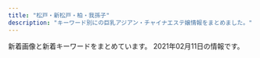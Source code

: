 ```yaml
---
title: "松戸・新松戸・柏・我孫子"
description: "キーワード別にの巨乳アジアン・チャイナエステ嬢情報をまとめました。"
---
```


新着画像と新着キーワードをまとめています。
2021年02月11日の情報です。

<DmmAffiliateIns />
<KeywordTable
  shops={
    [
    {
        "name": "\u30cf\u30c1\u30df\u30c4",
        "keywords": {
            "C": 1,
            "D": 7,
            "87": 4,
            "85": 1,
            "86": 3
        },
        "url": "http://www.blue.esjp.info/",
        "img_links": [
            "http://www.blue.esjp.info/images/mobile.png",
            "http://www.blue.esjp.info/images/shop/shop02.png",
            "http://www.blue.esjp.info/images/shop/shop04.png",
            "http://www.blue.esjp.info/images/shop/shop01.png",
            "http://www.blue.esjp.info/files/006.jpg",
            "http://www.blue.esjp.info/files/006-02.jpg",
            "http://www.blue.esjp.info/images/tit-infor.png",
            "http://www.blue.esjp.info/files/011.jpg",
            "http://www.blue.esjp.info/images/shop/shop03.png",
            "http://www.blue.esjp.info/images/staff_line.png",
            "http://www.blue.esjp.info/images/infor.png",
            "http://www.blue.esjp.info/files/007-02.jpg",
            "http://www.blue.esjp.info/files/001-02.jpg",
            "http://www.blue.esjp.info/images/top_sche.png",
            "http://www.blue.esjp.info/images/girl-z1.jpg",
            "http://www.blue.esjp.info/images/bj3.png",
            "http://www.blue.esjp.info/files/018.jpg",
            "http://www.blue.esjp.info/images/girl-z2.jpg",
            "http://www.blue.esjp.info/files/005.jpg",
            "http://www.blue.esjp.info/files/018-02.jpg",
            "http://www.blue.esjp.info/files/017.jpg",
            "http://www.blue.esjp.info/files/017-02.jpg",
            "http://www.blue.esjp.info/files/001.jpg",
            "http://www.blue.esjp.info/files/009.jpg",
            "http://www.blue.esjp.info/files/005-02.jpg",
            "http://www.blue.esjp.info/images/top.png",
            "http://www.blue.esjp.info/files/011-02.jpg",
            "http://www.blue.esjp.info/files/007.jpg",
            "http://www.blue.esjp.info/images/link_line.png",
            "http://www.blue.esjp.info/files/009-02.jpg"
        ],
        "station": "JR\u6211\u5b6b\u5b50\u99c5\u5317\u53e3"
    },
    {
        "img_links": [
            "http://www.e-lstar.com/pic/top.jpg",
            "http://www.e-lstar.com/staff/yuka/01.png",
            "http://www.e-lstar.com/i/files/homeimg.jpg",
            "http://www.e-lstar.com/staff/lee/01.png",
            "http://www.e-lstar.com/img/tea.png",
            "http://www.e-lstar.com/staff/kana/01.png",
            "http://www.e-lstar.com/staff/emi/01.png",
            "http://www.e-lstar.com/img/mess.png",
            "http://www.e-lstar.com/img/head.png",
            "http://www.e-lstar.com/staff/miki/01.png",
            "http://www.e-lstar.com/staff/mimi/01.png"
        ],
        "url": "http://www.e-lstar.com/",
        "name": "\u30a2\u30ab\u30b9\u30ea\u3086\u304b\u308a",
        "station": "JR\u5357\u67cf\u99c5\u897f\u53e3",
        "keywords": {
            "C": 9
        }
    },
    {
        "name": "SecretGarden",
        "url": "http://secretgarden0607.com/",
        "keywords": {
            "86": 8,
            "87": 8
        },
        "img_links": [
            "http://secretgarden0607.com/img/st5.jpg",
            "http://secretgarden0607.com/img/st6.jpg",
            "http://secretgarden0607.com/img/f1.jpg",
            "http://secretgarden0607.com/img/tit2.jpg",
            "http://secretgarden0607.com/img/tit1.jpg",
            "http://secretgarden0607.com/img/st72.jpg",
            "http://secretgarden0607.com/img/st122.jpg",
            "http://secretgarden0607.com/img/st123.jpg",
            "http://secretgarden0607.com/img/haya.jpg",
            "http://secretgarden0607.com/img/st3.jpg",
            "http://secretgarden0607.com/img/st121.jpg",
            "http://secretgarden0607.com/img/st32.jpg",
            "http://secretgarden0607.com/img/st73.jpg",
            "http://secretgarden0607.com/img/st81.jpg",
            "http://secretgarden0607.com/img/st11.jpg",
            "http://secretgarden0607.com/img/st71.jpg",
            "http://secretgarden0607.com/img/st82.jpg",
            "http://secretgarden0607.com/img/st1.jpg",
            "http://secretgarden0607.com/img/st62.jpg",
            "http://secretgarden0607.com/img/st21.jpg",
            "http://secretgarden0607.com/img/no.png",
            "http://secretgarden0607.com/img/noo.png",
            "http://secretgarden0607.com/img/st83.jpg",
            "http://secretgarden0607.com/img/st2.jpg",
            "http://secretgarden0607.com/img/st51.jpg",
            "http://secretgarden0607.com/img/tit.jpg",
            "http://secretgarden0607.com/img/st22.jpg",
            "http://secretgarden0607.com/img/st31.jpg",
            "http://secretgarden0607.com/img/st61.jpg",
            "http://secretgarden0607.com/img/st7.jpg",
            "http://secretgarden0607.com/img/st8.jpg",
            "http://secretgarden0607.com/img/st12.jpg",
            "http://secretgarden0607.com/img/st23.jpg"
        ],
        "station": "JR\u65b0\u677e\u6238\u99c5"
    },
    {
        "url": "http://sobaniirune.iest.jp/",
        "keywords": {},
        "img_links": [
            "http://sobaniirune.iest.jp/images/top/top_02.jpg",
            "http://sobaniirune.iest.jp/images/top/top_05.jpg",
            "http://sobaniirune.iest.jp/images/top/top_01.jpg",
            "http://sobaniirune.iest.jp/images/top/top_04.jpg",
            "http://sobaniirune.iest.jp/images/top/top_03.jpg",
            "http://sobaniirune.iest.jp/images/home/top.jpg",
            "http://sobaniirune.iest.jp/images/top/top_06.jpg",
            "http://sobaniirune.iest.jp/images/page_top.png",
            "http://sobaniirune.iest.jp/images/staff_image/staf_01b.jpg",
            "http://sobaniirune.iest.jp/images/top/top_08.png"
        ],
        "station": "JR\u99ac\u6a4b\u99c5\u897f\u53e3",
        "name": "\u305d\u3070\u306b\u3044\u308b\u306d"
    },
    {
        "keywords": {
            "86": 8,
            "90": 4,
            "87": 44,
            "D": 52,
            "C": 4,
            "88": 4,
            "E": 4
        },
        "station": "\u65b0\u938c\u30f6\u8c37\u99c5",
        "name": "\u732b\u5a18 -\u306d\u3053\u3080\u3059\u3081-",
        "url": "http://www.nekomusume.iesjp.com/",
        "img_links": [
            "http://www.nekomusume.iesjp.com/files/004.jpg",
            "http://www.nekomusume.iesjp.com/files/039-02.jpg",
            "http://www.nekomusume.iesjp.com/files/036-02.jpg",
            "http://www.nekomusume.iesjp.com/files/004-02.jpg",
            "http://www.nekomusume.iesjp.com/files/031-02.jpg",
            "http://www.nekomusume.iesjp.com/files/042.jpg",
            "http://www.nekomusume.iesjp.com/files/034.jpg",
            "http://www.nekomusume.iesjp.com/files/019.jpg",
            "http://www.nekomusume.iesjp.com/files/008-02.jpg",
            "http://www.nekomusume.iesjp.com/files/001.jpg",
            "http://www.nekomusume.iesjp.com/images/icon_tel.png",
            "http://www.nekomusume.iesjp.com/files/038.jpg",
            "http://www.nekomusume.iesjp.com/files/024.jpg",
            "http://www.nekomusume.iesjp.com/images/icon_info.png",
            "http://www.nekomusume.iesjp.com/files/002-02.jpg",
            "http://www.nekomusume.iesjp.com/files/034-02.jpg",
            "http://www.nekomusume.iesjp.com/files/042-02.jpg",
            "http://www.nekomusume.iesjp.com/files/040.jpg",
            "http://www.nekomusume.iesjp.com/files/037-02.jpg",
            "http://www.nekomusume.iesjp.com/images/btn2.png",
            "http://www.nekomusume.iesjp.com/images/icon_top.png",
            "http://www.nekomusume.iesjp.com/files/035.jpg",
            "http://www.nekomusume.iesjp.com/files/019-02.jpg",
            "http://www.nekomusume.iesjp.com/files/024-02.jpg",
            "http://www.nekomusume.iesjp.com/images/mainImg_sub.jpg",
            "http://www.nekomusume.iesjp.com/files/008.jpg",
            "http://www.nekomusume.iesjp.com/files/036.jpg",
            "http://www.nekomusume.iesjp.com/files/040-02.jpg",
            "http://www.nekomusume.iesjp.com/files/001-02.jpg",
            "http://www.nekomusume.iesjp.com/files/037.jpg",
            "http://www.nekomusume.iesjp.com/files/038-02.jpg",
            "http://www.nekomusume.iesjp.com/files/035-02.jpg",
            "http://www.nekomusume.iesjp.com/files/039.jpg",
            "http://www.nekomusume.iesjp.com/images/icon_staff.png",
            "http://www.nekomusume.iesjp.com/files/002.jpg",
            "http://www.nekomusume.iesjp.com/files/031.jpg",
            "http://www.nekomusume.iesjp.com/images/index_sm.png"
        ]
    },
    {
        "keywords": {
            "E": 3,
            "C": 32,
            "84": 1,
            "86": 7,
            "D": 18,
            "85": 6,
            "87": 6
        },
        "name": "Cucura \uff5e\u30ad\u30e5\u30ad\u30e5\u30e9\uff5e",
        "url": "http://cucura.jpn.cm/",
        "img_links": [
            "http://cucura.jpn.cm/photos/sites/38/2020/06/2020091814003142.jpg",
            "http://cucura.jpn.cm/images/s_staff.jpg",
            "http://cucura.jpn.cm/photos/sites/38/2019/06/2019061810373645.jpg",
            "http://cucura.jpn.cm/images/s_link.jpg",
            "http://cucura.jpn.cm/photos/sites/38/2020/07/2020072712304399.jpg",
            "http://cucura.jpn.cm/photos/sites/38/2021/02/202102081205187.jpg",
            "http://cucura.jpn.cm/images/room1.jpg",
            "http://cucura.jpn.cm/images/mobile.jpg",
            "http://cucura.jpn.cm/photos/sites/38/2020/06/2020061212481651.jpg",
            "http://cucura.jpn.cm/photos/sites/38/2019/06/2019061818212964.jpg",
            "http://cucura.jpn.cm/photos/sites/38/2020/08/202008021048430.jpg",
            "http://cucura.jpn.cm/photos/sites/38/2020/11/2020111613351458.jpg",
            "http://cucura.jpn.cm/images/room4.jpg",
            "http://cucura.jpn.cm/images/nbj3.jpg",
            "http://cucura.jpn.cm/images/top.png",
            "http://cucura.jpn.cm/photos/sites/38/2020/06/2020061614532971.jpg",
            "http://cucura.jpn.cm/photos/sites/38/2020/04/2020042818525231.jpg",
            "http://cucura.jpn.cm/images/s_news.jpg",
            "http://cucura.jpn.cm/images/room2.jpg",
            "http://cucura.jpn.cm/photos/sites/38/2020/11/2020110412483410.jpg",
            "http://cucura.jpn.cm/images/room3.jpg",
            "http://cucura.jpn.cm/photos/sites/38/2019/01/2019011118544274.jpg",
            "http://cucura.jpn.cm/photos/sites/38/2019/01/2019011118544192.jpg",
            "http://cucura.jpn.cm/photos/sites/38/2019/01/2019011118544338.jpg",
            "http://cucura.jpn.cm/photos/sites/38/2019/06/2019061911111315.jpg",
            "http://cucura.jpn.cm/photos/sites/38/2019/01/2019011118544314.jpg",
            "http://cucura.jpn.cm/photos/sites/38/2020/08/202008121022473.jpg",
            "http://cucura.jpn.cm/photos/sites/38/2020/05/2020051915203340.jpg",
            "http://cucura.jpn.cm/photos/sites/38/2020/10/2020101017351457.jpg",
            "http://cucura.jpn.cm/photos/sites/38/2020/09/2020090318561570.jpg",
            "http://cucura.jpn.cm/images/staff_bj3.jpg",
            "http://cucura.a1.ies.bz/upload/sites/38/2021/02/202102081205187.jpg",
            "http://cucura.jpn.cm/photos/sites/38/2019/01/2019011118544320.jpg",
            "http://cucura.jpn.cm/photos/sites/38/2020/04/2020040410210785.jpg",
            "http://cucura.jpn.cm/photos/sites/38/2020/09/2020092417191484.jpg",
            "http://cucura.jpn.cm/photos/sites/38/2019/01/201901111854428.jpg"
        ],
        "station": "JR\u67cf\u99c5\u6771\u53e3"
    },
    {
        "keywords": {},
        "station": "JR\u6211\u5b6b\u5b50\u99c5\u5357\u53e3",
        "img_links": [
            "http://d1lxhc4jvstzrp.cloudfront.net/themes/japanBlue_608da8e7/images/link.png"
        ],
        "url": "http://www.peachqueen.info/",
        "name": "\u697d\u697d"
    },
    {
        "img_links": [
            "http://www.oiran.iesjp.info/files/004-03.jpg",
            "http://www.oiran.iesjp.info/common/images/photo01.jpg",
            "http://www.oiran.iesjp.info/files/007-03.jpg",
            "http://www.oiran.iesjp.info/images/mainImg_sub.jpg",
            "http://www.oiran.iesjp.info/images/icon_top.png",
            "http://www.oiran.iesjp.info/images/icon_info.png",
            "http://www.oiran.iesjp.info/files/008-03.jpg",
            "http://www.oiran.iesjp.info/files/001-02.jpg",
            "http://www.oiran.iesjp.info/files/010-03.jpg",
            "http://www.oiran.iesjp.info/files/009.jpg",
            "http://www.oiran.iesjp.info/files/004-02.jpg",
            "http://www.oiran.iesjp.info/files/008-02.jpg",
            "http://www.oiran.iesjp.info/files/009-03.jpg",
            "http://www.oiran.iesjp.info/files/007-02.jpg",
            "http://www.oiran.iesjp.info/files/007.jpg",
            "http://www.oiran.iesjp.info/images/btn2.png",
            "http://www.oiran.iesjp.info/files/003-03.jpg",
            "http://www.oiran.iesjp.info/common/images/photo03.jpg",
            "http://www.oiran.iesjp.info/images/icon_staff.png",
            "http://www.oiran.iesjp.info/files/001-03.jpg",
            "http://www.oiran.iesjp.info/files/006.jpg",
            "http://www.oiran.iesjp.info/files/010-02.jpg",
            "http://www.oiran.iesjp.info/files/004.jpg",
            "http://www.oiran.iesjp.info/files/009-02.jpg",
            "http://www.oiran.iesjp.info/files/003-02.jpg",
            "http://www.oiran.iesjp.info/files/006-02.jpg",
            "http://www.oiran.iesjp.info/files/006-03.jpg",
            "http://www.oiran.iesjp.info/files/010.jpg",
            "http://www.oiran.iesjp.info/files/003.jpg",
            "http://www.oiran.iesjp.info/files/008.jpg",
            "http://www.oiran.iesjp.info/common/images/photo02.jpg",
            "http://www.oiran.iesjp.info/images/icon_tel.png",
            "http://www.oiran.iesjp.info/files/001.jpg"
        ],
        "keywords": {
            "D": 32,
            "87": 28,
            "88": 4
        },
        "url": "http://www.oiran.iesjp.info/",
        "name": "\u82b1\u9b41 \uff5e\u304a\u3044\u3089\u3093\uff5e",
        "station": "JR\u65b0\u516b\u67f1\u99c5"
    },
    {
        "keywords": {
            "F": 2
        },
        "url": "http://monvcbe.xyz/",
        "station": "JR\u6211\u5b6b\u5b50\u99c5\u5317\u53e3",
        "name": "seria",
        "img_links": [
            "http://monvcbe.xyz/picture/i_therapist.png",
            "http://monvcbe.xyz/uploads/201124/1-201124124S22V.jpg",
            "http://monvcbe.xyz/plus/images/room3.jpg",
            "http://monvcbe.xyz/uploads/201030/1-201030123T1564.jpg",
            "http://monvcbe.xyz/picture/photo3.png",
            "http://monvcbe.xyz/picture/end.png",
            "http://monvcbe.xyz/plus/images/room1.jpg",
            "http://monvcbe.xyz/picture/top22.png",
            "http://monvcbe.xyz/picture/s_staff.png",
            "http://monvcbe.xyz/picture/top23.png",
            "http://monvcbe.xyz/plus/images/room2.jpg",
            "http://monvcbe.xyz/uploads/200928/1-20092Q62349348.jpg",
            "http://monvcbe.xyz/uploads/200909/1-200ZZZ02D41.jpg",
            "http://monvcbe.xyz/plus/images/room4.jpg",
            "http://monvcbe.xyz/uploads/200902/1-200Z2103J9D2.png",
            "http://monvcbe.xyz/uploads/201008/1-20100Q23534F2.jpg",
            "http://monvcbe.xyz/picture/s_new.png"
        ]
    },
    {
        "url": "http://www.oasis.masg.info/",
        "keywords": {
            "C": 3,
            "85": 2,
            "D": 9,
            "88": 1,
            "86": 4,
            "87": 5
        },
        "station": "\u938c\u30f6\u8c37\u99c5\u6771\u53e3",
        "img_links": [
            "http://www.oasis.masg.info/files/009.jpg",
            "http://www.oasis.masg.info/files/001.jpg",
            "http://www.oasis.masg.info/files/003.jpg",
            "http://www.oasis.masg.info/files/008.jpg",
            "http://www.oasis.masg.info/images/r1.jpg",
            "http://www.oasis.masg.info/files/006.jpg",
            "http://www.oasis.masg.info/images/shop/shop03.jpg",
            "http://www.oasis.masg.info/files/010.jpg",
            "http://www.oasis.masg.info/images/r2.jpg",
            "http://www.oasis.masg.info/files/002.jpg",
            "http://www.oasis.masg.info/images/top.png",
            "http://www.oasis.masg.info/images/shop/shop04.jpg",
            "http://www.oasis.masg.info/images/s_link.png",
            "http://www.oasis.masg.info/images/r5.jpg",
            "http://www.oasis.masg.info/images/shop/shop01.jpg",
            "http://www.oasis.masg.info/files/004.jpg",
            "http://www.oasis.masg.info/files/011.jpg",
            "http://www.oasis.masg.info/images/bj2.jpg",
            "http://www.oasis.masg.info/files/012.jpg",
            "http://www.oasis.masg.info/images/s_staff.png",
            "http://www.oasis.masg.info/images/pick.png",
            "http://www.oasis.masg.info/images/r4.jpg",
            "http://www.oasis.masg.info/files/005.jpg",
            "http://www.oasis.masg.info/images/face.png",
            "http://www.oasis.masg.info/images/news.png",
            "http://www.oasis.masg.info/files/013.jpg",
            "http://www.oasis.masg.info/images/end.png",
            "http://www.oasis.masg.info/images/shop/shop02.jpg"
        ],
        "name": "\u30aa\u30a2\u30b7\u30b9\uff5eOasis\uff5e"
    },
    {
        "station": "JR\u65b0\u677e\u6238\u99c5",
        "img_links": [
            "http://hujinohana.este88.com/images/kp3.png",
            "http://hujinohana.este88.com/img/r03.jpg",
            "http://hujinohana.este88.com/images/mens-esthe2.png",
            "http://hujinohana.este88.com/images/kp1.png",
            "http://hujinohana.este88.com/gals/yuyu1.jpg",
            "http://hujinohana.este88.com/gals/risa1.jpg",
            "http://hujinohana.este88.com/img/r02.jpg",
            "http://hujinohana.este88.com/gals/yuki1.jpg",
            "http://hujinohana.este88.com/img/r05.jpg",
            "http://hujinohana.este88.com/images/qr.jpg",
            "http://hujinohana.este88.com/images/kp2.png",
            "http://hujinohana.este88.com/gals/eri1.jpg",
            "http://hujinohana.este88.com/img/r01.jpg",
            "http://hujinohana.este88.com/images/info.png",
            "http://hujinohana.este88.com/gals/coco1.jpg",
            "http://hujinohana.este88.com/gals/yuri1.jpg",
            "http://hujinohana.este88.com/img/r04.jpg"
        ],
        "keywords": {},
        "url": "http://hujinohana.este88.com/",
        "name": "\u85e4\u306e\u82b1"
    },
    {
        "name": "\u307e\u3069\u308d\u307f",
        "station": "JR\u6211\u5b6b\u5b50\u99c5\u5357\u53e3",
        "img_links": [
            "http://www.madoromi.iesjp.com/files/013.jpg",
            "http://www.madoromi.iesjp.com/files/008.jpg",
            "http://www.madoromi.iesjp.com/files/006.jpg",
            "http://www.madoromi.iesjp.com/img/btn_blog.png",
            "http://www.madoromi.iesjp.com/img/ttl_news.png",
            "http://www.madoromi.iesjp.com/files/001.jpg",
            "http://www.madoromi.iesjp.com/files/012.jpg",
            "http://www.madoromi.iesjp.com/img/tel.png",
            "http://www.madoromi.iesjp.com/files/004.jpg",
            "http://www.madoromi.iesjp.com/files/011.jpg",
            "http://www.madoromi.iesjp.com/files/005.jpg",
            "http://www.madoromi.iesjp.com/files/014.jpg",
            "http://www.madoromi.iesjp.com/files/009.jpg",
            "http://www.madoromi.iesjp.com/files/007.jpg",
            "http://www.madoromi.iesjp.com/img/goback.jpg",
            "http://www.madoromi.iesjp.com/img/ttl_info.png",
            "http://www.madoromi.iesjp.com/img/btn_side_mobile.jpg",
            "http://www.madoromi.iesjp.com/files/003.jpg",
            "http://www.madoromi.iesjp.com/files/002.jpg",
            "http://www.madoromi.iesjp.com/files/010.jpg",
            "http://www.madoromi.iesjp.com/img/pickup.jpg"
        ],
        "url": "http://www.madoromi.iesjp.com/",
        "keywords": {
            "D": 24,
            "C": 26,
            "87": 20,
            "85": 2,
            "88": 4
        }
    },
    {
        "name": "\u685c",
        "keywords": {
            "86": 9,
            "D": 8,
            "E": 1
        },
        "img_links": [
            "http://xn--vckg5a5c7c8c1czd.biz/img/r1.jpg",
            "http://xn--vckg5a5c7c8c1czd.biz/img/top.jpg",
            "http://xn--vckg5a5c7c8c1czd.biz/img/lint.jpg",
            "http://xn--vckg5a5c7c8c1czd.biz/img/rect.jpg",
            "http://xn--vckg5a5c7c8c1czd.biz/img/r2.jpg",
            "http://xn--vckg5a5c7c8c1czd.biz/img/acct.jpg",
            "http://xn--vckg5a5c7c8c1czd.biz/img/cg71.jpg",
            "http://xn--vckg5a5c7c8c1czd.biz/img/bb.png",
            "http://xn--vckg5a5c7c8c1czd.biz/img/cg8.jpg",
            "http://xn--vckg5a5c7c8c1czd.biz/img/cg10.jpg",
            "http://xn--vckg5a5c7c8c1czd.biz/img/cg6.jpg",
            "http://xn--vckg5a5c7c8c1czd.biz/img/ro1.jpg",
            "http://xn--vckg5a5c7c8c1czd.biz/img/cg1.jpg",
            "http://a.ests.jp/sakura/wp-content/uploads/sites/35/2020/12/cg10-194x300.jpg",
            "http://xn--vckg5a5c7c8c1czd.biz/img/cg3.jpg",
            "http://xn--vckg5a5c7c8c1czd.biz/img/cg9.jpg",
            "http://xn--vckg5a5c7c8c1czd.biz/img/root.jpg",
            "http://xn--vckg5a5c7c8c1czd.biz/img/r4.jpg",
            "http://xn--vckg5a5c7c8c1czd.biz/img/syst.jpg",
            "http://xn--vckg5a5c7c8c1czd.biz/img/r3.jpg",
            "http://xn--vckg5a5c7c8c1czd.biz/img/stat.jpg",
            "http://xn--vckg5a5c7c8c1czd.biz/img/cg51.jpg",
            "http://xn--vckg5a5c7c8c1czd.biz/img/cg2.jpg",
            "http://xn--vckg5a5c7c8c1czd.biz/img/cg5.jpg",
            "http://xn--vckg5a5c7c8c1czd.biz/img/cg7.jpg"
        ],
        "url": "http://xn--vckg5a5c7c8c1czd.biz/",
        "station": "JR\u677e\u6238\u99c5\u6771\u53e3"
    },
    {
        "img_links": [
            "http://mitsuka.ests.jp/photos/sites/20/2019/12/2019121608053268.jpg",
            "http://mitsuka.ests.jp/images/news.png",
            "http://mitsuka.ests.jp/photos/sites/20/2020/02/2020022006113363.jpg",
            "http://mitsuka.ests.jp/images/top.png",
            "http://mitsuka.ests.jp/photos/sites/20/2020/12/2020120104590314.jpg",
            "http://mitsuka.ests.jp/images/room1.jpg",
            "http://mitsuka.ests.jp/photos/sites/20/2020/01/2020011406585124.jpg",
            "http://mitsuka.ests.jp/images/room2.jpg",
            "http://mitsuka.ests.jp/photos/sites/20/2020/06/2020062205143284.jpg",
            "http://mitsuka.ests.jp/images/s_link.png",
            "http://mitsuka.ests.jp/photos/sites/20/2021/01/2021012705110443.jpg",
            "http://mitsuka.ests.jp/photos/sites/20/2021/01/2021011904014642.jpg",
            "http://mitsuka.ests.jp/images/room4.jpg",
            "http://mitsuka.ests.jp/photos/sites/20/2019/10/2019100207010162.jpg",
            "http://mitsuka.ests.jp/photos/sites/20/2020/07/2020072003581899.jpg",
            "http://mitsuka.ests.jp/images/s1.jpg",
            "http://mitsuka.ests.jp/images/s_staff.png",
            "http://mitsuka.ests.jp/photos/sites/20/2021/02/2021020803301257.jpg",
            "http://mitsuka.ests.jp/photos/sites/20/2021/01/2021010805573876.jpg",
            "http://mitsuka.ests.jp/photos/sites/20/2020/06/202006080219203.jpg",
            "http://mitsuka.ests.jp/photos/sites/20/2019/12/2019121608040655.jpg",
            "http://mitsuka.ests.jp/photos/sites/20/2020/10/2020102808032533.jpg",
            "http://mitsuka.ests.jp/photos/sites/20/2020/10/2020100907545181.jpg",
            "http://mitsuka.ests.jp/images/room3.jpg",
            "http://mitsuka.ests.jp/photos/sites/20/2019/10/2019100207010087.jpg",
            "http://mitsuka.ests.jp/images/mobile.jpg",
            "http://mitsuka.ests.jp/images/s3.jpg"
        ],
        "keywords": {
            "86": 68,
            "87": 136,
            "E": 102,
            "D": 170,
            "85": 68
        },
        "station": "\u6d41\u5c71\u304a\u304a\u305f\u304b\u306e\u68ee\u99c5\u6771\u53e3",
        "name": "\u871c\u82b1\uff5e\u307f\u3064\u304b\uff5e",
        "url": "http://mitsuka.ests.jp/"
    },
    {
        "url": "http://es-kirara.work/",
        "name": "\u697d\u5712\uff5e\u3042\u308f\u308f",
        "img_links": [
            "http://es-kirara.work/images/2.jpg",
            "http://es-kirara.work/images/staff_t.jpg",
            "http://es-kirara.work/images/1.jpg",
            "http://es-kirara.work/images/head.jpg",
            "http://es-kirara.work/images/3.jpg",
            "http://es-kirara.work/images/int2.png",
            "http://es-kirara.work/images/interior_t.jpg",
            "http://es-kirara.work/images/news.jpg",
            "http://es-kirara.work/images/mobile.jpg",
            "http://es-kirara.work/images/b2.jpg",
            "http://es-kirara.work/images/info.png",
            "http://es-kirara.work/img/miho1.jpg",
            "http://es-kirara.work/images/tel.jpg",
            "http://es-kirara.work/img/sayuri1.jpg",
            "http://es-kirara.work/images/b1.jpg",
            "http://es-kirara.work/images/int1.png",
            "http://es-kirara.work/images/sys1.png",
            "http://es-kirara.work/img/koko1.jpg",
            "http://es-kirara.work/images/s1.png",
            "http://es-kirara.work/images/sys2.png"
        ],
        "station": "\u5357\u6d41\u5c71\u99c5A2\u51fa\u53e3",
        "keywords": {}
    },
    {
        "station": "JR\u65b0\u677e\u6238\u99c5",
        "img_links": [
            "http://rosesea.info/i/img/r2.jpg",
            "http://rosesea.info/img/s13.jpg",
            "http://rosesea.info/img/st4.jpg",
            "http://rosesea.info/i/img/sta8.jpg",
            "http://rosesea.info/i/img/sta4.jpg",
            "http://rosesea.info/img/s8.jpg",
            "http://rosesea.info/i/img/sta13.jpg",
            "http://rosesea.info/i/img/sta10.jpg",
            "http://rosesea.info/img/sta7.jpg",
            "http://rosesea.info/img/st12.jpg",
            "http://rosesea.info/img/s7.jpg",
            "http://rosesea.info/img/s10.jpg",
            "http://rosesea.info/img/st8.jpg",
            "http://rosesea.info/img/st11.jpg",
            "http://rosesea.info/img/s6.jpg",
            "http://rosesea.info/img/sta5.jpg",
            "http://rosesea.info/img/st5.jpg",
            "http://rosesea.info/i/img/sta11.jpg",
            "http://rosesea.info/i/img/sta7.jpg",
            "http://rosesea.info/img/sta3.jpg",
            "http://rosesea.info/img/botton.jpg",
            "http://rosesea.info/img/s12.jpg",
            "http://rosesea.info/i/img/acc.jpg",
            "http://rosesea.info/i/img/sta12.jpg",
            "http://rosesea.info/img/st05.jpg",
            "http://rosesea.info/img/sta10.jpg",
            "http://rosesea.info/img/st6.jpg",
            "http://rosesea.info/i/img/r4.jpg",
            "http://rosesea.info/img/s9.jpg",
            "http://rosesea.info/img/sta8.jpg",
            "http://rosesea.info/img/sta11.jpg",
            "http://rosesea.info/i/img/sta2.jpg",
            "http://rosesea.info/img/sta13.jpg",
            "http://rosesea.info/img/st7.jpg",
            "http://rosesea.info/i/img/sta9.jpg",
            "http://rosesea.info/i/img/r3.jpg",
            "http://rosesea.info/i/img/sta3.jpg",
            "http://rosesea.info/i/img/r1.jpg",
            "http://rosesea.info/img/mo.png",
            "http://rosesea.info/img/st10.jpg",
            "http://rosesea.info/i/img/sta6.jpg",
            "http://rosesea.info/img/r9.jpg",
            "http://rosesea.info/img/s11.jpg",
            "http://rosesea.info/img/fla.jpg",
            "http://rosesea.info/img/sta1.jpg",
            "http://rosesea.info/img/sta9.jpg",
            "http://rosesea.info/i/img/sta5.jpg",
            "http://rosesea.info/img/st1.jpg",
            "http://rosesea.info/img/st13.jpg",
            "http://rosesea.info/img/s5.jpg",
            "http://rosesea.info/img/sta6.jpg",
            "http://rosesea.info/i/img/sta1.jpg",
            "http://rosesea.info/img/st9.jpg",
            "http://rosesea.info/img/sta12.jpg",
            "http://rosesea.info/img/sta4.jpg",
            "http://rosesea.info/img/st3.jpg"
        ],
        "name": "Rose Sea",
        "url": "http://rosesea.info/",
        "keywords": {
            "87": 2,
            "F": 1,
            "C": 21,
            "D": 7,
            "86": 7,
            "E": 2,
            "88": 1,
            "84": 2
        }
    },
    {
        "name": "\u307b\u308d\u3088\u3044",
        "url": "https://horo.eoeoco.com/",
        "station": "JR\u677e\u6238\u99c5\u897f\u53e3",
        "keywords": {},
        "img_links": []
    },
    {
        "img_links": [
            "http://e-coco.work/images/news.jpg",
            "http://e-coco.work/staff/nina.jpg",
            "http://e-coco.work/images/int2.jpg",
            "http://e-coco.work/images/2.jpg",
            "http://e-coco.work/images/5.jpg",
            "http://e-coco.work/staff/ritu.jpg",
            "http://e-coco.work/staff/uta.jpg",
            "http://e-coco.work/staff/serina.jpg",
            "http://e-coco.work/images/sys1.jpg",
            "http://e-coco.work/images/menu/staff.png",
            "http://e-coco.work/img/ritu1.png",
            "http://e-coco.work/img/nana1.png",
            "http://e-coco.work/images/3.jpg",
            "http://e-coco.work/images/staff_t.jpg",
            "http://e-coco.work/images/tr.jpg",
            "http://e-coco.work/images/int1.jpg",
            "http://e-coco.work/images/menu/interior.png",
            "http://e-coco.work/img/nina1.png",
            "http://e-coco.work/images/1.jpg",
            "http://e-coco.work/images/tgirl.jpg",
            "http://e-coco.work/staff/nana.jpg",
            "http://e-coco.work/images/interior_t.jpg",
            "http://e-coco.work/images/menu/top.png",
            "http://e-coco.work/images/head.jpg",
            "http://e-coco.work/img/serina1.png",
            "http://e-coco.work/img/uta1.png",
            "http://e-coco.work/images/4.jpg",
            "http://e-coco.work/images/sys2.jpg"
        ],
        "url": "http://e-coco.work/",
        "keywords": {},
        "name": "Coco\u2019s Love",
        "station": "JR\u67cf\u99c5\u5357\u53e3"
    },
    {
        "url": "http://lavender-massage.work/",
        "station": "JR\u65b0\u677e\u6238\u99c5",
        "keywords": {
            "85": 6,
            "83": 1,
            "84": 1,
            "86": 1,
            "C": 23
        },
        "name": "\u30e9\u30d9\u30f3\u30c0\u30fc",
        "img_links": [
            "http://lavender-massage.work/img/botton.jpg",
            "http://lavender-massage.work/i/img/g036.jpg",
            "http://lavender-massage.work/img/st32.jpg",
            "http://lavender-massage.work/i/img/g042.jpg",
            "http://lavender-massage.work/i/img/r3.jpg",
            "http://lavender-massage.work/img/sta41.jpg",
            "http://lavender-massage.work/i/img/g039.jpg",
            "http://lavender-massage.work/i/img/g028.jpg",
            "http://lavender-massage.work/img/s43.jpg",
            "http://lavender-massage.work/img/sta33.jpg",
            "http://lavender-massage.work/img/sta36.jpg",
            "http://lavender-massage.work/img/st41.jpg",
            "http://lavender-massage.work/img/mo.png",
            "http://lavender-massage.work/img/s31.jpg",
            "http://lavender-massage.work/i/img/g032.jpg",
            "http://lavender-massage.work/i/img/g038.jpg",
            "http://lavender-massage.work/img/s36.jpg",
            "http://lavender-massage.work/img/s41.jpg",
            "http://lavender-massage.work/img/st039.jpg",
            "http://lavender-massage.work/i/img/g027.jpg",
            "http://lavender-massage.work/i/img/g033.jpg",
            "http://lavender-massage.work/img/s42.jpg",
            "http://lavender-massage.work/img/st36.jpg",
            "http://lavender-massage.work/img/st38.jpg",
            "http://lavender-massage.work/i/img/r2.jpg",
            "http://lavender-massage.work/i/img/g030.jpg",
            "http://lavender-massage.work/img/st33.jpg",
            "http://lavender-massage.work/img/sta31.jpg",
            "http://lavender-massage.work/img/sta39.jpg",
            "http://lavender-massage.work/i/img/r4.jpg",
            "http://lavender-massage.work/img/sta42.jpg",
            "http://lavender-massage.work/img/st31.jpg",
            "http://lavender-massage.work/img/s39.jpg",
            "http://lavender-massage.work/img/st39.jpg",
            "http://lavender-massage.work/i/img/g041.jpg",
            "http://lavender-massage.work/i/img/r1.jpg",
            "http://lavender-massage.work/img/s33.jpg",
            "http://lavender-massage.work/img/sta38.jpg",
            "http://lavender-massage.work/img/s38.jpg",
            "http://lavender-massage.work/img/st42.jpg",
            "http://lavender-massage.work/img/st43.jpg",
            "http://lavender-massage.work/i/img/g043.jpg",
            "http://lavender-massage.work/i/img/g031.jpg",
            "http://lavender-massage.work/i/img/g39.jpg",
            "http://lavender-massage.work/img/sta43.jpg",
            "http://lavender-massage.work/img/sta32.jpg"
        ]
    },
    {
        "url": "http://tagurou.xyz.mn/",
        "name": "\u6e80\u5929\u661f",
        "station": "JR\u65b0\u516b\u67f1\u99c5",
        "img_links": [
            "http://tagurou.xyz.mn/images/room2.jpg",
            "http://tagurou.xyz.mn/images/room4.jpg",
            "http://tagurou.xyz.mn/photos/sites/6/2019/11/2019111805350313.jpg",
            "http://tagurou.xyz.mn/photos/sites/6/2020/11/2020113008475911.jpg",
            "http://tagurou.xyz.mn/images/room3.jpg",
            "http://tagurou.xyz.mn/photos/sites/6/2020/03/2020030706483424.jpg",
            "http://tagurou.xyz.mn/photos/sites/6/2019/10/2019102903281868.jpg",
            "http://tagurou.xyz.mn/photos/sites/6/2019/05/2019051010374753.jpg",
            "http://tagurou.xyz.mn/photos/sites/6/2019/10/2019102414385819.jpg",
            "http://tagurou.xyz.mn/photos/sites/6/2019/11/2019111303001512.jpg",
            "http://tagurou.xyz.mn/photos/sites/6/2019/09/2019091016392780.jpg",
            "http://tagurou.xyz.mn/photos/sites/6/2019/03/2019030917094368.jpg",
            "http://tagurou.xyz.mn/photos/sites/6/2019/03/201903041651535.jpg",
            "http://tagurou.xyz.mn/images/s_link.jpg",
            "http://tagurou.xyz.mn/photos/sites/6/2019/03/2019030416515471.jpg",
            "http://tagurou.xyz.mn/images/room1.jpg",
            "http://tagurou.xyz.mn/photos/sites/6/2019/03/201903181033330.jpg",
            "http://tagurou.xyz.mn/photos/sites/6/2020/01/202001030529215.jpg",
            "http://tagurou.xyz.mn/photos/sites/6/2019/09/2019092511413276.jpg",
            "http://tagurou.xyz.mn/images/s_staff.jpg",
            "http://tagurou.xyz.mn/images/mobile.jpg",
            "http://tagurou.xyz.mn/photos/sites/6/2019/12/2019120408461259.jpg",
            "http://tagurou.xyz.mn/photos/sites/6/2020/03/2020030706483054.jpg",
            "http://tagurou.xyz.mn/photos/sites/6/2019/12/2019122007323851.jpg",
            "http://tagurou.xyz.mn/photos/sites/6/2019/03/2019030418105444.jpg",
            "http://tagurou.xyz.mn/images/s_news.jpg",
            "http://tagurou.xyz.mn/photos/sites/6/2019/09/2019091016461939.jpg",
            "http://tagurou.xyz.mn/images/top.jpg",
            "http://tagurou.xyz.mn/photos/sites/6/2019/08/201908131018080.jpg",
            "http://tagurou.xyz.mn/photos/sites/6/2019/05/201905311324065.jpg",
            "http://tagurou.xyz.mn/photos/sites/6/2019/12/2019120408461554.jpg",
            "http://tagurou.xyz.mn/photos/sites/6/2019/05/201905231327331.jpg",
            "http://tagurou.xyz.mn/photos/sites/6/2020/01/2020010910135316.jpg",
            "http://tagurou.xyz.mn/images/info.jpg",
            "http://tagurou.xyz.mn/photos/sites/6/2019/11/2019110404544922.jpg",
            "http://tagurou.xyz.mn/photos/sites/6/2019/11/2019111303001243.jpg"
        ],
        "keywords": {
            "E": 4,
            "C": 29,
            "D": 17,
            "88": 1,
            "85": 6,
            "87": 3,
            "86": 11
        }
    },
    {
        "keywords": {
            "86": 12,
            "D": 30,
            "85": 18,
            "90": 6,
            "E": 6,
            "C": 12
        },
        "station": "JR\u67cf\u99c5\u6771\u53e3",
        "img_links": [
            "https://crestage.est.cm/photos/sites/8/2021/01/202101190510158.jpg",
            "https://crestage.est.cm/photos/sites/8/2021/01/2021012402513633.jpg",
            "https://crestage.est.cm/images/top.png",
            "https://crestage.est.cm/photos/sites/8/2020/12/2020121606393363.jpg",
            "https://s3-ap-northeast-1.amazonaws.com/temani/20200725180000_mr502012-138-16_menesimportimage_w680.jpg",
            "https://menlog.net/link/menlog8831.jpg",
            "https://crestage.est.cm/photos/sites/8/2020/12/2020121606393130.jpg",
            "https://crestage.est.cm/photos/sites/8/2020/12/2020121606393287.jpg",
            "https://crestage.est.cm/photos/sites/8/2020/12/2020121606423752.jpg",
            "https://crestage.est.cm/images/sp_top.jpg",
            "https://crestage.est.cm/images/line02.jpg"
        ],
        "url": "https://crestage.est.cm/",
        "name": "CRESTAGE"
    },
    {
        "img_links": [
            "http://silent-wall.xyz.mn/images/room1.jpg",
            "http://silent-wall.xyz.mn/images/room2.jpg",
            "http://silent-wall.xyz.mn/photos/sites/26/2019/01/2019010421363971.jpeg",
            "http://silent-wall.xyz.mn/images/room3.jpg",
            "http://silent-wall.xyz.mn/photos/sites/26/2019/06/2019062912023976.jpg",
            "http://silent-wall.xyz.mn/photos/sites/26/2019/06/2019060812033719.jpg",
            "http://silent-wall.xyz.mn/photos/sites/26/2019/05/2019052619312725.jpg",
            "http://silent-wall.xyz.mn/photos/sites/26/2019/05/2019061013025963.jpg",
            "http://silent-wall.xyz.mn/photos/sites/26/2019/06/2019061013003011.jpg",
            "http://silent-wall.xyz.mn/images/tu.jpg",
            "http://silent-wall.xyz.mn/photos/sites/26/2019/06/2019061012562797.jpg",
            "http://silent-wall.xyz.mn/photos/sites/26/2019/05/2019052619312840.jpg",
            "http://silent-wall.xyz.mn/images/news.jpg",
            "http://silent-wall.xyz.mn/photos/sites/26/2019/06/2019060814103073.jpg",
            "http://silent-wall.xyz.mn/photos/sites/26/2019/06/2019060819212459.jpg",
            "http://silent-wall.xyz.mn/photos/sites/26/2019/05/201905121311038.jpg",
            "http://silent-wall.xyz.mn/images/bj3.jpg",
            "http://silent-wall.xyz.mn/images/top.jpg",
            "http://silent-wall.xyz.mn/photos/sites/26/2019/11/2019112610413055.jpg",
            "http://silent-wall.xyz.mn/photos/sites/26/2020/09/2020091911085692.jpg",
            "http://silent-wall.xyz.mn/images/nei1-3.jpg",
            "http://silent-wall.xyz.mn/images/room4.jpg",
            "http://silent-wall.xyz.mn/images/pick.jpg",
            "http://silent-wall.xyz.mn/photos/sites/26/2019/11/2019110209065231.jpg",
            "http://silent-wall.xyz.mn/photos/sites/26/2019/06/2019061112474010.jpg",
            "http://silent-wall.xyz.mn/images/mail.jpg",
            "http://silent-wall.xyz.mn/images/nbj1.jpg",
            "http://silent-wall.xyz.mn/photos/sites/26/2019/06/2019061616372934.jpg",
            "http://silent-wall.xyz.mn/photos/sites/26/2019/06/2019061013003626.jpg",
            "http://silent-wall.xyz.mn/photos/sites/26/2019/05/2019051213110435.jpg",
            "http://silent-wall.xyz.mn/images/bj1.jpg",
            "http://silent-wall.xyz.mn/photos/sites/26/2019/07/201907251103550.jpg",
            "http://silent-wall.xyz.mn/images/mobile.jpg",
            "http://silent-wall.xyz.mn/images/s_staff.jpg",
            "http://silent-wall.xyz.mn/images/nbj3.jpg",
            "http://silent-wall.xyz.mn/photos/sites/26/2021/02/2021020611184383.jpg",
            "http://silent-wall.xyz.mn/photos/sites/26/2020/10/2020101116211538.jpg"
        ],
        "url": "http://silent-wall.xyz.mn/",
        "keywords": {
            "D": 12,
            "83": 1,
            "88": 1,
            "84": 1,
            "85": 2,
            "86": 8,
            "C": 28,
            "87": 4,
            "E": 1
        },
        "name": "\u30b5\u30a4\u30ec\u30f3\u30c8\u30a6\u30a9\u30fc\u30eb",
        "station": "JR\u67cf\u99c5\u6771\u53e3"
    },
    {
        "station": "JR\u67cf\u99c5\u897f\u53e3",
        "name": "\u5929\u4f7f",
        "img_links": [
            "http://www.deli-jojo.link/images/mobile.jpg",
            "http://www.deli-jojo.link/img/bin1.jpg",
            "http://www.deli-jojo.link/img/nami1.jpg",
            "http://www.deli-jojo.link/images/6.jpg",
            "http://www.deli-jojo.link/img/yuri1.jpg",
            "http://www.deli-jojo.link/img/yuki1.jpg",
            "http://www.deli-jojo.link/images/1.jpg",
            "http://www.deli-jojo.link/images/concept.jpg",
            "http://www.deli-jojo.link/images/int1.png",
            "http://www.deli-jojo.link/img/ruka1.jpg",
            "http://www.deli-jojo.link/images/int2.png",
            "http://www.deli-jojo.link/images/5.jpg",
            "http://www.deli-jojo.link/images/ta.jpg",
            "http://www.deli-jojo.link/images/8.jpg",
            "http://www.deli-jojo.link/img/yuki2.jpg",
            "http://www.deli-jojo.link/images/rec2.png",
            "http://www.deli-jojo.link/images/interior_t.jpg",
            "http://www.deli-jojo.link/images/head.jpg",
            "http://www.deli-jojo.link/images/line.png",
            "http://www.deli-jojo.link/images/sys1.png",
            "http://www.deli-jojo.link/images/3.jpg",
            "http://www.deli-jojo.link/images/7.jpg",
            "http://www.deli-jojo.link/img/rina1.jpg",
            "http://www.deli-jojo.link/images/staff_t.jpg",
            "http://www.deli-jojo.link/images/rec1.png",
            "http://www.deli-jojo.link/images/sys2.png",
            "http://www.deli-jojo.link/images/news.jpg"
        ],
        "keywords": {},
        "url": "http://www.deli-jojo.link/"
    },
    {
        "img_links": [
            "http://coatour.xyz/templets/default/picture/staff_t.jpg",
            "http://coatour.xyz/uploads/201008/1-20100Q45952415.jpg",
            "http://coatour.xyz/templets/default/picture/news.jpg",
            "http://coatour.xyz/uploads/180620/1-1P62010154K00.png",
            "http://coatour.xyz/uploads/201008/1-20100Q45T3919.jpg",
            "http://coatour.xyz/templets/default/picture/rec1.png",
            "http://coatour.xyz/uploads/181211/1-1Q2111433162D.jpg",
            "http://coatour.xyz/uploads/allimg/180620/1-1P6201013133b.jpg",
            "http://coatour.xyz/uploads/180621/1-1P621101232H4.png",
            "http://coatour.xyz/templets/default/picture/head.jpg",
            "http://coatour.xyz/templets/default/picture/interior_t.jpg",
            "http://coatour.xyz/uploads/210209/1-2102091H2003E.jpg",
            "http://coatour.xyz/uploads/180620/1-1P62010193X63.jpg",
            "http://coatour.xyz/uploads/201008/1-20100Q4592T40.jpg"
        ],
        "station": "JR\u99ac\u6a4b\u99c5\u897f\u53e3",
        "keywords": {},
        "url": "http://coatour.xyz/",
        "name": "\u3075\u308f\u3075\u308f"
    },
    {
        "url": "https://koyuki-room.ests.jp/",
        "img_links": [
            "https://koyuki-room.ests.jp/photos/sites/77/2020/11/202011110732216.jpg",
            "https://koyuki-room.ests.jp/images/img_teaser.jpg",
            "https://koyuki-room.ests.jp/images/service2.jpg",
            "https://koyuki-room.ests.jp/images/pagetop.png",
            "https://koyuki-room.ests.jp/images/sp_img_teaser.jpg",
            "https://koyuki-room.ests.jp/images/service1.jpg",
            "https://koyuki-room.ests.jp/photos/sites/77/2020/11/2020111107322026.jpg",
            "https://koyuki-room.ests.jp/images/service3.jpg",
            "https://koyuki-room.ests.jp/images/ac4.jpg",
            "https://koyuki-room.ests.jp/images/sp_mainimg.jpg",
            "https://koyuki-room.ests.jp/images/ac1.jpg",
            "https://koyuki-room.ests.jp/images/ac5.jpg",
            "https://koyuki-room.ests.jp/images/ac2.jpg",
            "https://koyuki-room.ests.jp/images/service4.jpg",
            "https://koyuki-room.ests.jp/images/mainimg.jpg",
            "https://koyuki-room.ests.jp/images/ac3.jpg"
        ],
        "name": "\u5c0f\u96ea\u306e\u90e8\u5c4b",
        "station": "JR\u677e\u6238\u99c5\u897f\u53e3",
        "keywords": {
            "87": 4,
            "C": 11,
            "D": 8,
            "86": 4
        }
    },
    {
        "station": "JR\u5357\u67cf\u99c5\u897f\u53e3",
        "name": "\u611b",
        "img_links": [
            "http://e-yu.link/images/girl2.jpg",
            "http://e-yu.link/images/girl1.jpg",
            "http://e-yu.link/images/fuctiom.jpg",
            "http://e-yu.link/images/mobile.jpg",
            "http://e-yu.link/images/girl3.jpg",
            "http://e-yu.link/images/top.png",
            "http://e-yu.link/images/g0.jpg",
            "http://e-yu.link/images/flash.png",
            "http://e-yu.link/images/flash2.png"
        ],
        "url": "http://e-yu.link/",
        "keywords": {
            "C": 10
        }
    },
    {
        "img_links": [
            "http://viertqwa.xyz/uploads/210125/1-2101251G00N53.jpg",
            "http://viertqwa.xyz/picture/tel.png",
            "http://viertqwa.xyz/picture/top-img02.png",
            "http://viertqwa.xyz/picture/top-img01.png",
            "http://viertqwa.xyz/uploads/210205/1-210205143R5K6.jpg",
            "http://viertqwa.xyz/picture/call.png",
            "http://viertqwa.xyz/picture/2.jpg",
            "http://viertqwa.xyz/picture/top-img03.jpg",
            "http://viertqwa.xyz/picture/top-img10.jpg",
            "http://viertqwa.xyz/uploads/200204/1-200204104506351.jpg",
            "http://viertqwa.xyz/picture/1.jpg",
            "http://viertqwa.xyz/picture/4.jpg",
            "http://viertqwa.xyz/uploads/200518/1-20051P94016456.jpg",
            "http://viertqwa.xyz/uploads/200201/1-200201164243I5.jpg",
            "http://viertqwa.xyz/picture/3.jpg"
        ],
        "keywords": {
            "C": 13
        },
        "station": "JR\u5929\u738b\u53f0\u99c5\u5357\u53e3",
        "url": "http://viertqwa.xyz/",
        "name": "\u5929\u4f7f"
    },
    {
        "keywords": {},
        "img_links": [
            "http://chokohoto.xyz/uploads/190129/1-1Z129133H9E3.jpg",
            "http://chokohoto.xyz/style/images/t3.png",
            "http://chokohoto.xyz/style/images/sys.jpg",
            "http://chokohoto.xyz/uploads/201203/1-2012031HR6309.jpg",
            "http://chokohoto.xyz/uploads/200608/1-20060QK101292.jpg",
            "http://chokohoto.xyz/style/images/nav2-sta.png",
            "http://chokohoto.xyz/style/images/nav-sys.jpg",
            "http://chokohoto.xyz/style/images/s-bian.png",
            "http://chokohoto.xyz/style/images/index-miru_03.jpg",
            "http://chokohoto.xyz/style/images/t6.jpg",
            "http://chokohoto.xyz/uploads/201203/1-2012031HIV52.jpg",
            "http://chokohoto.xyz/style/images/zhuyi.jpg",
            "http://chokohoto.xyz/style/images/t2.png",
            "http://chokohoto.xyz/style/images/index-miru_18.jpg",
            "http://chokohoto.xyz/style/images/index-miru_06.jpg",
            "http://chokohoto.xyz/uploads/200608/1-20060QK211234.jpg",
            "http://chokohoto.xyz/style/images/t4.jpg",
            "http://chokohoto.xyz/uploads/200608/1-20060QK1404Q.jpg"
        ],
        "station": "\u5357\u6d41\u5c71\u99c5A2\u51fa\u53e3",
        "name": "37.5\u2103",
        "url": "http://chokohoto.xyz/"
    },
    {
        "url": "http://www.girlgirl.esturl.com/",
        "keywords": {
            "86": 8,
            "88": 8,
            "D": 16,
            "85": 8,
            "C": 8
        },
        "name": "\u30ae\u30e3\u30eb\u30ae\u30e3\u30eb -GirlGirl-",
        "img_links": [
            "http://www.girlgirl.esturl.com/photo_news/upimg/94871601a0b9e54a8c_0.jpg",
            "http://www.girlgirl.esturl.com/images/rsubt4.png",
            "http://www.girlgirl.esturl.com/photo_news/upimg/61093600fb15169269_0.jpg",
            "http://www.girlgirl.esturl.com/images/rsubt1.png",
            "http://www.girlgirl.esturl.com/photo_news/upimg/5575160175b8104563_0.jpg",
            "http://www.girlgirl.esturl.com/images/rsubt3.png",
            "http://www.girlgirl.esturl.com/files/003.jpg",
            "http://www.girlgirl.esturl.com/images/m3.jpg",
            "http://www.girlgirl.esturl.com/files/002.jpg",
            "http://www.girlgirl.esturl.com/photo_news/upimg/65456601239fbde7aa_0.jpg",
            "http://www.girlgirl.esturl.com/photo_news/upimg/40377600e285f603fd_0.jpg",
            "http://www.girlgirl.esturl.com/images/rsubt5.png",
            "http://www.girlgirl.esturl.com/images/rsubt6.png",
            "http://www.girlgirl.esturl.com/images/m4.jpg",
            "http://www.girlgirl.esturl.com/photo_news/upimg/414666020d3661aca5_0.jpg",
            "http://www.girlgirl.esturl.com/photo_news/upimg/1300360112b827877b_0.jpg",
            "http://www.girlgirl.esturl.com/photo_news/upimg/17574600ea68b098c9_0.jpg",
            "http://www.girlgirl.esturl.com/images/rsubt2.png",
            "http://www.girlgirl.esturl.com/images/call_sp.png",
            "http://www.girlgirl.esturl.com/images/m2.jpg",
            "http://www.girlgirl.esturl.com/images/b-online.png",
            "http://www.girlgirl.esturl.com/images/slider-img001.jpg",
            "http://www.girlgirl.esturl.com/files/004.jpg",
            "http://www.girlgirl.esturl.com/images/rsubt7.png",
            "http://www.girlgirl.esturl.com/images/b-tel.png",
            "http://www.girlgirl.esturl.com/photo_news/upimg/103526013fcb0b226d_0.jpg",
            "http://www.girlgirl.esturl.com/photo_news/upimg/16521600ffed835ae9_0.jpg",
            "http://www.girlgirl.esturl.com/photo_news/upimg/262406010cd7cb411f_0.jpg",
            "http://www.girlgirl.esturl.com/images/slider-img002.jpg",
            "http://www.girlgirl.esturl.com/photo_news/upimg/247256023a97b238da_0.jpg",
            "http://www.girlgirl.esturl.com/images/m6.jpg",
            "http://www.girlgirl.esturl.com/images/m1.jpg",
            "http://www.girlgirl.esturl.com/photo_news/upimg/103526013fcb0b226d_1.jpg"
        ],
        "station": "JR\u67cf\u99c5\u6771\u53e3"
    },
    {
        "img_links": [
            "http://mens-estheal.com/media/sites/7/2021/01/r1-1.jpg",
            "http://mens-estheal.com/media/sites/7/elementor/thumbs/3-p17b8yvlq282y595638uo40gfjqjyzajos5quieg0w.jpg",
            "http://mens-estheal.com/media/sites/7/elementor/thumbs/2-3-p1cirfj5dx3k6ttw7ij4y5lu19kedd5tggx4vvf89s.jpg",
            "http://mens-estheal.com/media/sites/7/2021/01/flash.jpg",
            "http://mens-estheal.com/media/sites/7/elementor/thumbs/2-4-p1txamz949h5ub4tn4kmkfehnltmhvrp6dn2pslcio.jpg",
            "http://mens-estheal.com/media/sites/7/elementor/thumbs/2-2-p17b8nljg1sn2tpizydbu6uxaxa5em1rn8bx36v63k.jpg",
            "http://mens-estheal.com/media/sites/7/elementor/thumbs/1-5-p1txb3wcja4bnag8wbvwtb4scji8cfmv8pdtcrw9eo.jpg",
            "http://mens-estheal.com/media/sites/7/2021/01/r2-1.jpg",
            "http://mens-estheal.com/media/sites/7/2021/01/flash2-1.jpg",
            "http://mens-estheal.com/media/sites/7/2021/01/top-2.jpg",
            "http://mens-estheal.com/media/sites/7/elementor/thumbs/1-4-p1cir3b8x2mtzwbn6v8zjqoub98mlatb2sftn9xcio.jpg",
            "http://mens-estheal.com/media/sites/7/elementor/thumbs/2-4-p1txamz856fwgl4z8s57655sqyrhbasvy8vde2wkoo.jpg",
            "http://mens-estheal.com/media/sites/7/elementor/thumbs/3-1-p1cirrr1urkadrc585tackitr9w65fibu5eg4gx40w.jpg",
            "http://mens-estheal.com/media/sites/7/elementor/thumbs/1-5-p1txb3wbk7329kgehzghf0w3fwg35uo20km4127hko.jpg"
        ],
        "station": "JR\u67cf\u99c5\u897f\u53e3",
        "name": "\u53ef\u611b\u3044",
        "keywords": {},
        "url": "http://mens-estheal.com/"
    },
    {
        "img_links": [],
        "station": "JR\u5357\u6d41\u5c71\u99c5\u5317\u53e3",
        "url": "http://ziotyu.xyz/",
        "keywords": {},
        "name": "\u3084\u3059\u3089\u304e"
    },
    {
        "url": "https://js.uouono.com/",
        "img_links": [],
        "name": "\u30b8\u30e3\u30b9\u30df\u30f3",
        "keywords": {},
        "station": "JR\u65b0\u677e\u6238\u99c5\u6771\u53e3"
    },
    {
        "name": "\u4e00\u512a\u30fbIchiYuu",
        "img_links": [
            "http://y-yu.work/staff/ayu.jpg",
            "http://y-yu.work/images/menu/top.png",
            "http://y-yu.work/images/rec.jpg",
            "http://y-yu.work/images/sisu.jpg",
            "http://y-yu.work/img/ayu1.jpg",
            "http://y-yu.work/staff/ai.jpg",
            "http://y-yu.work/staff/rina.jpg",
            "http://y-yu.work/images/time.jpg",
            "http://y-yu.work/staff/karen.jpg",
            "http://y-yu.work/img/rina1.jpg",
            "http://y-yu.work/images/sys.png",
            "http://y-yu.work/images/right.png",
            "http://y-yu.work/images/menu/interior.png",
            "http://y-yu.work/images/interior_t.jpg",
            "http://y-yu.work/images/int1.jpg",
            "http://y-yu.work/images/menu/staff.png",
            "http://y-yu.work/img/miyu1.jpg",
            "http://y-yu.work/images/staff_t.jpg",
            "http://y-yu.work/images/int2.png",
            "http://y-yu.work/images/tel.png",
            "http://y-yu.work/images/news.jpg",
            "http://y-yu.work/images/tg.png",
            "http://y-yu.work/img/karen1.jpg",
            "http://y-yu.work/img/koko1.jpg",
            "http://y-yu.work/staff/koko.jpg",
            "http://y-yu.work/images/ac1.jpg",
            "http://y-yu.work/staff/miyu.jpg",
            "http://y-yu.work/img/ai1.jpg"
        ],
        "keywords": {},
        "station": "\u516b\u67f1\u99c5\u5357\u53e3",
        "url": "http://y-yu.work/"
    },
    {
        "station": "JR\u5317\u677e\u6238\u99c5\u6771\u53e3",
        "img_links": [
            "http://sora.jpn.cm/photos/sites/31/2020/10/2020102911360879.jpg",
            "http://sora.jpn.cm/images/s_link.jpg",
            "http://sora.jpn.cm/images/2.jpg",
            "http://sora.jpn.cm/photos/sites/31/2020/09/2020091914553512.jpg",
            "http://sora.jpn.cm/images/room2.jpg",
            "http://sora.jpn.cm/images/room4.jpg",
            "http://sora.jpn.cm/photos/sites/31/2020/10/2020102911355577.jpg",
            "http://sora.jpn.cm/images/mobile.jpg",
            "http://sora.jpn.cm/images/3.jpg",
            "http://sora.jpn.cm/images/room1.jpg",
            "http://sora.jpn.cm/images/s_info.png",
            "http://sora.jpn.cm/images/s_staff.jpg",
            "http://sora.jpn.cm/images/4.jpg",
            "http://sora.jpn.cm/images/line1.png",
            "http://sora.jpn.cm/images/top.png",
            "http://sora.jpn.cm/images/room3.jpg",
            "http://sora.jpn.cm/photos/sites/31/2020/10/2020102911354122.jpg",
            "http://sora.jpn.cm/images/1.jpg"
        ],
        "url": "http://sora.jpn.cm/",
        "name": "\u60a0\u697d",
        "keywords": {
            "D": 20,
            "86": 5,
            "C": 12,
            "85": 15
        }
    },
    {
        "keywords": {
            "85": 10,
            "87": 14,
            "D": 30,
            "86": 16,
            "84": 2,
            "C": 49,
            "E": 2,
            "88": 4
        },
        "name": "U\uff06Me",
        "url": "http://www.mens-mizuki.com/",
        "img_links": [
            "http://www.mens-mizuki.com/files/094-02.jpg",
            "http://www.mens-mizuki.com/files/0134.jpg",
            "http://www.mens-mizuki.com/files/013-02.jpg",
            "http://www.mens-mizuki.com/files/0134-02.jpg",
            "http://www.mens-mizuki.com/files/105-02.jpg",
            "http://www.mens-mizuki.com/files/080-02.jpg",
            "http://www.mens-mizuki.com/files/009.jpg",
            "http://www.mens-mizuki.com/files/021.jpg",
            "http://www.mens-mizuki.com/files/0137-02.jpg",
            "http://www.mens-mizuki.com/files/080.jpg",
            "http://www.mens-mizuki.com/images/top02.jpg",
            "http://www.mens-mizuki.com/files/111.jpg",
            "http://www.mens-mizuki.com/files/107-02.jpg",
            "http://www.mens-mizuki.com/files/0137.jpg",
            "http://www.mens-mizuki.com/files/0129.jpg",
            "http://www.mens-mizuki.com/files/087.jpg",
            "http://www.mens-mizuki.com/files/016-02.jpg",
            "http://www.mens-mizuki.com/images/s_staff.png",
            "http://www.mens-mizuki.com/files/094.jpg",
            "http://www.mens-mizuki.com/files/087-02.jpg",
            "http://www.mens-mizuki.com/files/022.jpg",
            "http://www.mens-mizuki.com/files/111-02.jpg",
            "http://www.mens-mizuki.com/files/001.jpg",
            "http://www.mens-mizuki.com/files/079.jpg",
            "http://www.mens-mizuki.com/files/108.jpg",
            "http://www.mens-mizuki.com/files/022-02.jpg",
            "http://www.mens-mizuki.com/files/0133.jpg",
            "http://www.mens-mizuki.com/images/nbj3.jpg",
            "http://www.mens-mizuki.com/images/s_pick.png",
            "http://www.mens-mizuki.com/files/002-02.jpg",
            "http://www.mens-mizuki.com/files/001-02.jpg",
            "http://www.mens-mizuki.com/files/0133-02.jpg",
            "http://www.mens-mizuki.com/images/s_mobile.png",
            "http://www.mens-mizuki.com/files/092-02.jpg",
            "http://www.mens-mizuki.com/images/mobile.jpg",
            "http://www.mens-mizuki.com/images/s_link.png",
            "http://www.mens-mizuki.com/images/girl-z1.jpg",
            "http://www.mens-mizuki.com/files/013.jpg",
            "http://www.mens-mizuki.com/images/s_news.png",
            "http://www.mens-mizuki.com/files/081-02.jpg",
            "http://www.mens-mizuki.com/files/009-02.jpg",
            "http://www.mens-mizuki.com/files/0136.jpg",
            "http://www.mens-mizuki.com/files/002.jpg",
            "http://www.mens-mizuki.com/files/0129-02.jpg",
            "http://www.mens-mizuki.com/files/108-02.jpg",
            "http://www.mens-mizuki.com/images/top01.jpg",
            "http://www.mens-mizuki.com/files/105.jpg",
            "http://www.mens-mizuki.com/files/092.jpg",
            "http://www.mens-mizuki.com/files/081.jpg",
            "http://www.mens-mizuki.com/files/0126-02.jpg",
            "http://www.mens-mizuki.com/files/089.jpg",
            "http://www.mens-mizuki.com/files/0136-02.jpg",
            "http://www.mens-mizuki.com/files/021-02.jpg",
            "http://www.mens-mizuki.com/files/107.jpg",
            "http://www.mens-mizuki.com/files/0126.jpg",
            "http://www.mens-mizuki.com/files/0130-02.jpg",
            "http://www.mens-mizuki.com/files/089-02.jpg",
            "http://www.mens-mizuki.com/files/016.jpg",
            "http://www.mens-mizuki.com/files/079-02.jpg",
            "http://www.mens-mizuki.com/images/girl-z2.jpg",
            "http://www.mens-mizuki.com/files/0130.jpg"
        ],
        "station": "JR\u677e\u6238\u99c5\u6771\u53e3"
    },
    {
        "keywords": {
            "95": 1,
            "85": 2,
            "90": 2,
            "F": 3,
            "91": 1,
            "D": 2,
            "C": 1
        },
        "station": "JR\u65b0\u516b\u67f1\u99c5",
        "url": "http://koukoku.xyz/fairy/",
        "name": "\u30d5\u30a7\u30a2\u30ea-\u30c6\u30fc\u30eb",
        "img_links": [
            "http://koukoku.xyz/fairy/css/cam-01.jpg",
            "http://koukoku.xyz/fairy/css/staff/staff0002-a.png",
            "http://koukoku.xyz/fairy/css/m-head03.jpg",
            "http://koukoku.xyz/fairy/images/call.png",
            "http://koukoku.xyz/fairy/css/m-top004.jpg",
            "http://koukoku.xyz/fairy/css/staff/staff07-a.png",
            "http://koukoku.xyz/fairy/css/staff/staff0004-b.png",
            "http://koukoku.xyz/fairy/css/foot01.jpg",
            "http://koukoku.xyz/fairy/css/staff/staff005-b.png",
            "http://koukoku.xyz/fairy/css/staff/staff006-b.png",
            "http://koukoku.xyz/fairy/css/staff/staff0003-b.png"
        ]
    },
    {
        "keywords": {},
        "img_links": [],
        "name": "\u7d50YUI",
        "url": "https://yui-aroma.com/",
        "station": "JR\u5929\u738b\u53f0\u99c5\u5357\u53e3"
    },
    {
        "name": "\u862d\u306e\u82b1",
        "keywords": {
            "86": 3,
            "E": 1,
            "87": 2,
            "C": 14,
            "D": 6,
            "88": 2
        },
        "station": "JR\u5929\u738b\u53f0\u99c5\u5357\u53e3",
        "img_links": [
            "http://ran.est.cm/images/girl-z1.jpg",
            "http://ran.est.cm/images/top.jpg",
            "http://ran.est.cm/images/room4.jpg",
            "http://ran.est.cm/photos/sites/67/2020/07/2020070605425221.jpg",
            "http://ran.est.cm/images/s_mobile.png",
            "http://ran.est.cm/photos/sites/67/2020/10/2020102102090322.jpg",
            "http://ran.est.cm/photos/sites/67/2020/07/2020070605425151.jpg",
            "http://ran.est.cm/photos/sites/67/2020/07/2020071705010645.jpg",
            "http://ran.est.cm/images/room1.jpg",
            "http://ran.est.cm/images/s_staff.png",
            "http://ran.est.cm/images/s_pick.png",
            "http://ran.est.cm/photos/sites/67/2020/07/2020070605425355.jpg",
            "http://ran.est.cm/images/service.jpg",
            "http://ran.est.cm/photos/sites/67/2020/09/2020091805522177.jpg",
            "http://ran.est.cm/images/room2.jpg",
            "http://ran.est.cm/photos/sites/67/2020/07/2020070605424075.jpg",
            "http://ran.est.cm/images/girl-z2.jpg",
            "http://ran.est.cm/images/s_news.png",
            "http://ran.est.cm/images/room3.jpg"
        ],
        "url": "http://ran.est.cm/"
    },
    {
        "keywords": {},
        "url": "http://www.lovelove.tech/",
        "station": "JR\u5357\u67cf\u99c5\u897f\u53e3",
        "img_links": [],
        "name": "Love Love"
    },
    {
        "name": "Amanda",
        "url": "http://rlx-heal.com/",
        "station": "JR\u677e\u6238\u99c5\u897f\u53e3",
        "img_links": [
            "http://rlx-heal.com/css/nav/nav-002.jpg",
            "http://rlx-heal.com/css/nav/nav-004.jpg",
            "http://rlx-heal.com/staff/momo/01.jpg",
            "http://rlx-heal.com/css/nav/nav-003.jpg",
            "http://rlx-heal.com/staff/nana/01.jpg",
            "http://rlx-heal.com/staff/ai/01.jpg",
            "http://rlx-heal.com/css/nav/nav-001.jpg",
            "http://rlx-heal.com/css/tel01.png",
            "http://rlx-heal.com/css/top02.jpg",
            "http://rlx-heal.com/staff/sora/01.jpg",
            "http://rlx-heal.com/css/top-left0001.jpg",
            "http://rlx-heal.com/css/nav/nav-005.jpg",
            "http://rlx-heal.com/css/nav/nav-006.jpg",
            "http://rlx-heal.com/css/staff/new.jpg",
            "http://rlx-heal.com/css/top-left02.jpg",
            "http://rlx-heal.com/staff/mai/01.jpg",
            "http://rlx-heal.com/css/staff/up.jpg",
            "http://rlx-heal.com/staff/rina/01.jpg"
        ],
        "keywords": {}
    },
    {
        "keywords": {
            "85": 2,
            "88": 2,
            "87": 14,
            "F": 2,
            "D": 28,
            "83": 4,
            "C": 8,
            "84": 2,
            "86": 14
        },
        "url": "http://www.no1-massage.xyz/",
        "station": "\u938c\u30f6\u8c37\u99c5\u6771\u53e3",
        "name": "No.1 -\u30ca\u30f3\u30d0\u30fc\u30ef\u30f3-",
        "img_links": [
            "http://www.no1-massage.xyz/files/017.jpg",
            "http://www.no1-massage.xyz/files/030-02.jpg",
            "http://www.no1-massage.xyz/files/012-02.jpg",
            "http://www.no1-massage.xyz/files/027-02.jpg",
            "http://www.no1-massage.xyz/files/022-02.jpg",
            "http://www.no1-massage.xyz/files/033.jpg",
            "http://www.no1-massage.xyz/files/027.jpg",
            "http://www.no1-massage.xyz/files/028.jpg",
            "http://www.no1-massage.xyz/files/022.jpg",
            "http://www.no1-massage.xyz/files/028-02.jpg",
            "http://www.no1-massage.xyz/files/035-02.jpg",
            "http://www.no1-massage.xyz/files/031-02.jpg",
            "http://www.no1-massage.xyz/files/020.jpg",
            "http://www.no1-massage.xyz/files/025-02.jpg",
            "http://www.no1-massage.xyz/images/link_s.png",
            "http://www.no1-massage.xyz/files/024-02.jpg",
            "http://www.no1-massage.xyz/images/news.jpg",
            "http://www.no1-massage.xyz/files/036-02.jpg",
            "http://www.no1-massage.xyz/files/012.jpg",
            "http://www.no1-massage.xyz/files/026.jpg",
            "http://www.no1-massage.xyz/files/034.jpg",
            "http://www.no1-massage.xyz/files/032-02.jpg",
            "http://www.no1-massage.xyz/images/top.png",
            "http://www.no1-massage.xyz/files/021-02.jpg",
            "http://www.no1-massage.xyz/files/033-02.jpg",
            "http://www.no1-massage.xyz/files/029-02.jpg",
            "http://www.no1-massage.xyz/files/020-02.jpg",
            "http://www.no1-massage.xyz/files/034-02.jpg",
            "http://www.no1-massage.xyz/files/032.jpg",
            "http://www.no1-massage.xyz/files/030.jpg",
            "http://www.no1-massage.xyz/files/037.jpg",
            "http://www.no1-massage.xyz/files/024.jpg",
            "http://www.no1-massage.xyz/files/031.jpg",
            "http://www.no1-massage.xyz/files/036.jpg",
            "http://www.no1-massage.xyz/images/staff_s.png",
            "http://www.no1-massage.xyz/files/029.jpg",
            "http://www.no1-massage.xyz/files/037-02.jpg",
            "http://www.no1-massage.xyz/files/025.jpg",
            "http://www.no1-massage.xyz/files/021.jpg",
            "http://www.no1-massage.xyz/files/026-02.jpg",
            "http://www.no1-massage.xyz/files/017-02.jpg",
            "http://www.no1-massage.xyz/files/035.jpg"
        ]
    },
    {
        "station": "JR\u67cf\u99c5\u6771\u53e3",
        "keywords": {
            "87": 12,
            "85": 4,
            "E": 4,
            "86": 14,
            "84": 2,
            "D": 28
        },
        "name": "DANCIA\u30fb\u30c0\u30f3\u30b7\u30a2",
        "url": "http://dancia.jpn.mn/",
        "img_links": [
            "http://dancia.jpn.mn/images/ac2.jpg",
            "http://dancia.jpn.mn/photos/sites/9/2019/07/2019071209385613.jpg",
            "http://dancia.jpn.mn/images/s_staff.jpg",
            "http://dancia.jpn.mn/photos/sites/9/2020/03/2020031809251250.jpg",
            "http://dancia.jpn.mn/photos/sites/9/2019/02/2019022003132234.jpg",
            "http://dancia.jpn.mn/images/s_concept.png",
            "http://dancia.jpn.mn/images/gomen.png",
            "http://dancia.jpn.mn/images/ac4.jpg",
            "http://dancia.jpn.mn/photos/sites/9/2020/07/2020072708591274.jpg",
            "http://dancia.jpn.mn/photos/sites/9/2018/05/2018052710251710.jpg",
            "http://dancia.jpn.mn/photos/sites/9/2019/11/201911011036291.jpg",
            "http://dancia.jpn.mn/images/ac3.jpg",
            "http://dancia.jpn.mn/images/end.png",
            "http://dancia.jpn.mn/images/top.jpg",
            "http://dancia.jpn.mn/photos/sites/9/2020/02/2020020205030398.jpg",
            "http://dancia.jpn.mn/photos/sites/9/2019/10/2019101103155953.jpg",
            "http://dancia.jpn.mn/photos/sites/9/2019/05/2019051305315589.jpg",
            "http://dancia.jpn.mn/photos/sites/9/2019/12/2019121103543190.jpg",
            "http://dancia.jpn.mn/photos/sites/9/2019/06/2019060409043017.jpg",
            "http://menlog.net/link/menlog8831.jpg",
            "http://dancia.jpn.mn/photos/sites/9/2019/10/2019102106430389.jpg",
            "http://dancia.jpn.mn/images/mobile.jpg",
            "http://dancia.jpn.mn/photos/sites/9/2020/11/2020112204312015.jpg",
            "http://dancia.jpn.mn/images/s_information.png",
            "http://dancia.jpn.mn/images/s_link.jpg",
            "http://dancia.jpn.mn/photos/sites/9/2020/10/2020103009120834.jpg",
            "http://dancia.jpn.mn/images/mani.jpg",
            "http://dancia.jpn.mn/photos/sites/9/2020/04/2020042408430995.jpg",
            "http://dancia.jpn.mn/photos/sites/9/2019/09/2019091505325486.jpg",
            "http://dancia.jpn.mn/images/s_news.jpg",
            "http://dancia.jpn.mn/images/ac1.jpg",
            "http://dancia.jpn.mn/photos/sites/9/2020/01/2020012108370285.jpg"
        ]
    },
    {
        "name": "\u4e03\u611b",
        "img_links": [
            "http://loveseven.este88.com/i/img/r4.jpg",
            "http://loveseven.este88.com/img/yuki1.jpg",
            "http://loveseven.este88.com/images/qr.jpg",
            "http://loveseven.este88.com/i/80/ai1.jpg",
            "http://loveseven.este88.com/images/nana1.jpg",
            "http://loveseven.este88.com/img/kaori1.jpg",
            "http://loveseven.este88.com/i/img/r1.jpg",
            "http://loveseven.este88.com/i/img/r3.jpg",
            "http://loveseven.este88.com/img/ai1.jpg",
            "http://loveseven.este88.com/gals/sakura1.jpg",
            "http://loveseven.este88.com/images/kp3.png",
            "http://loveseven.este88.com/images/kaori1.jpg",
            "http://loveseven.este88.com/i/120/yuki1.jpg",
            "http://loveseven.este88.com/gals/kaori1.jpg",
            "http://loveseven.este88.com/i/120/nana1.jpg",
            "http://loveseven.este88.com/img/sakura1.jpg",
            "http://loveseven.este88.com/i/80/sakura1.jpg",
            "http://loveseven.este88.com/gals/sati1.jpg",
            "http://loveseven.este88.com/img/nana1.jpg",
            "http://loveseven.este88.com/images/kp1.png",
            "http://loveseven.este88.com/i/img/r2.jpg",
            "http://loveseven.este88.com/i/80/sora1.jpg",
            "http://loveseven.este88.com/i/120/kaori1.jpg",
            "http://loveseven.este88.com/gals/sora1.jpg",
            "http://loveseven.este88.com/images/kp2.png",
            "http://loveseven.este88.com/i/80/yuki1.jpg",
            "http://loveseven.este88.com/i/120/sakura1.jpg",
            "http://loveseven.este88.com/i/img/r5.jpg",
            "http://loveseven.este88.com/img/sora1.jpg",
            "http://loveseven.este88.com/gals/yuki1.jpg",
            "http://loveseven.este88.com/i/120/sora1.jpg",
            "http://loveseven.este88.com/gals/yuyu1.jpg",
            "http://loveseven.este88.com/images/sora1.jpg",
            "http://loveseven.este88.com/gals/nana1.jpg",
            "http://loveseven.este88.com/i/120/ai1.jpg",
            "http://loveseven.este88.com/i/80/nana1.jpg",
            "http://loveseven.este88.com/images/sakura1.jpg",
            "http://loveseven.este88.com/images/yuki1.jpg",
            "http://loveseven.este88.com/images/kd.jpg",
            "http://loveseven.este88.com/i/80/kaori1.jpg"
        ],
        "station": "JR\u65b0\u677e\u6238\u99c5\u6771\u53e3",
        "url": "http://loveseven.este88.com/",
        "keywords": {}
    },
    {
        "url": "http://yukinohana.iest.jp/",
        "station": "\u6d41\u5c71\u304a\u304a\u305f\u304b\u306e\u68ee\u99c5\u897f\u53e3",
        "img_links": [
            "http://yukinohana.iest.jp/images/staff/staff_top.png",
            "http://yukinohana.iest.jp/images/top/top_02.jpg",
            "http://yukinohana.iest.jp/images/top/top_06.jpg",
            "http://yukinohana.iest.jp/images/massage/massage_01a.jpg",
            "http://yukinohana.iest.jp/images/staff_image/staff_03a.jpg",
            "http://yukinohana.iest.jp/images/demo/slider/images/slide1.png",
            "http://yukinohana.iest.jp/images/top/top_05.jpg",
            "http://yukinohana.iest.jp/images/massage/massage_03a.jpg",
            "http://yukinohana.iest.jp/images/demo/slider/images/slide2.png",
            "http://yukinohana.iest.jp/images/home/index_13.jpg",
            "http://yukinohana.iest.jp/images/massage/massage_04b.jpg",
            "http://yukinohana.iest.jp/images/staff_image/staff_04a.jpg",
            "http://yukinohana.iest.jp/images/top/top_08.png",
            "http://yukinohana.iest.jp/images/massage/massage_03b.jpg",
            "http://yukinohana.iest.jp/images/home/index_11.jpg",
            "http://yukinohana.iest.jp/images/demo/slider/images/slide3.png",
            "http://yukinohana.iest.jp/images/index_page_top.png",
            "http://yukinohana.iest.jp/images/home/index_tel.jpg",
            "http://yukinohana.iest.jp/images/staff_image/staff_05a.jpg",
            "http://yukinohana.iest.jp/images/top/top_04.jpg",
            "http://yukinohana.iest.jp/images/top/top_03.jpg",
            "http://yukinohana.iest.jp/images/staff_image/staff_02a.jpg",
            "http://yukinohana.iest.jp/images/massage/massage_02a.jpg",
            "http://yukinohana.iest.jp/images/massage/massage_04a.jpg",
            "http://yukinohana.iest.jp/images/staff_image/staff_06a.jpg",
            "http://yukinohana.iest.jp/images/massage/massage_02b.jpg",
            "http://yukinohana.iest.jp/images/top/top_01.jpg",
            "http://yukinohana.iest.jp/images/massage/massage_01b.jpg",
            "http://yukinohana.iest.jp/images/home/top.jpg",
            "http://yukinohana.iest.jp/images/staff_one/staff_ba.png",
            "http://yukinohana.iest.jp/images/massage/massage_la.jpg"
        ],
        "keywords": {},
        "name": "\u96ea\u306e\u83ef"
    },
    {
        "url": "http://raku.est-u.com/",
        "img_links": [
            "http://raku.est-u.com/images/index_16.png",
            "http://raku.est-u.com/staff/momo.jpg",
            "http://raku.est-u.com/images/index_02.png",
            "http://raku.est-u.com/staff/risa2.jpg",
            "http://raku.est-u.com/images/s4.jpg",
            "http://raku.est-u.com/staff/haru.jpg",
            "http://raku.est-u.com/images/index_07.png",
            "http://raku.est-u.com/images/index_06.png",
            "http://raku.est-u.com/staff/miyuki1.jpg",
            "http://raku.est-u.com/staff/ai.jpg",
            "http://raku.est-u.com/images/index_10.png",
            "http://raku.est-u.com/images/index_04.png",
            "http://raku.est-u.com/staff/risa.jpg",
            "http://raku.est-u.com/images/index_15.png",
            "http://raku.est-u.com/images/s2.jpg",
            "http://raku.est-u.com/images/index_05.png",
            "http://raku.est-u.com/images/index2_10.png",
            "http://raku.est-u.com/images/staff.png",
            "http://raku.est-u.com/staff/haru2.jpg",
            "http://raku.est-u.com/images/faq.png",
            "http://raku.est-u.com/images/s1.jpg",
            "http://raku.est-u.com/images/index_08.png",
            "http://raku.est-u.com/images/index_09.png",
            "http://raku.est-u.com/images/index_14.png",
            "http://raku.est-u.com/images/index3_10.png",
            "http://raku.est-u.com/staff/aya.jpg",
            "http://raku.est-u.com/images/index_11.png",
            "http://raku.est-u.com/images/s3.jpg"
        ],
        "station": "\u516b\u67f1\u99c5",
        "name": "\u697d\u697d",
        "keywords": {}
    },
    {
        "name": "LOVER",
        "keywords": {
            "86": 1,
            "87": 1,
            "88": 1,
            "89": 1
        },
        "station": "JR\u65b0\u677e\u6238\u99c5",
        "url": "http://es-candy.work/",
        "img_links": [
            "http://es-candy.work/images/sisu2.jpg",
            "http://es-candy.work/images/sm.jpg",
            "http://es-candy.work/sp/menu/interior.jpg",
            "http://es-candy.work/images/staff_t.jpg",
            "http://es-candy.work/sp/images/footer.jpg",
            "http://es-candy.work/sp/images/pc.jpg",
            "http://es-candy.work/images/up.png",
            "http://es-candy.work/sp/staff/sati.jpg",
            "http://es-candy.work/images/sisu1.jpg",
            "http://es-candy.work/images/sys2.jpg",
            "http://es-candy.work/images/int4.jpg",
            "http://es-candy.work/sp/images/int1.jpg",
            "http://es-candy.work/sp/images/int4.jpg",
            "http://es-candy.work/img/nanami1.jpg",
            "http://es-candy.work/sp/images/head.jpg",
            "http://es-candy.work/sp/images/rec2.jpg",
            "http://es-candy.work/img/sati1.jpg",
            "http://es-candy.work/sp/staff/rina.jpg",
            "http://es-candy.work/sp/staff/nanami.jpg",
            "http://es-candy.work/sp/menu/home.jpg",
            "http://es-candy.work/images/rec1.jpg",
            "http://es-candy.work/images/news.jpg",
            "http://es-candy.work/sp/img/nanami1.jpg",
            "http://es-candy.work/sp/img/rina1.jpg",
            "http://es-candy.work/sp/images/interior_t.jpg",
            "http://es-candy.work/sp/images/sys2.jpg",
            "http://es-candy.work/sp/images/sys1.jpg",
            "http://es-candy.work/sp/images/int2.jpg",
            "http://es-candy.work/sp/images/topgirl.jpg",
            "http://es-candy.work/images/int3.jpg",
            "http://es-candy.work/staff/yui.jpg",
            "http://es-candy.work/images/ac1.jpg",
            "http://es-candy.work/images/sisu_t.jpg",
            "http://es-candy.work/sp/images/ac1.jpg",
            "http://es-candy.work/sp/images/ac2.jpg",
            "http://es-candy.work/sp/images/newsb.jpg",
            "http://es-candy.work/staff/nanami.jpg",
            "http://es-candy.work/sp/menu/staff.jpg",
            "http://es-candy.work/sp/staff/yui.jpg",
            "http://es-candy.work/images/sys1.jpg",
            "http://es-candy.work/images/ac2.jpg",
            "http://es-candy.work/sp/images/sisu.jpg",
            "http://es-candy.work/images/4.jpg",
            "http://es-candy.work/sp/images/news.jpg",
            "http://es-candy.work/images/int2.jpg",
            "http://es-candy.work/sp/img/yui1.jpg",
            "http://es-candy.work/staff/rina.jpg",
            "http://es-candy.work/img/yui1.jpg",
            "http://es-candy.work/img/rina1.jpg",
            "http://es-candy.work/images/int1.jpg",
            "http://es-candy.work/staff/sati.jpg",
            "http://es-candy.work/images/2.jpg",
            "http://es-candy.work/sp/images/tel.jpg",
            "http://es-candy.work/images/3.jpg",
            "http://es-candy.work/images/1.jpg",
            "http://es-candy.work/sp/img/sati1.jpg",
            "http://es-candy.work/sp/images/int3.jpg",
            "http://es-candy.work/sp/images/comment.jpg",
            "http://es-candy.work/images/head.jpg",
            "http://es-candy.work/images/interior_t.jpg",
            "http://es-candy.work/sp/images/top.jpg",
            "http://es-candy.work/images/rec2.jpg",
            "http://es-candy.work/sp/images/staff_t.jpg",
            "http://es-candy.work/sp/images/rec1.jpg",
            "http://es-candy.work/images/tgirl.jpg",
            "http://es-candy.work/images/tr.jpg"
        ]
    },
    {
        "station": "JR\u677e\u6238\u99c5\u897f\u53e3",
        "url": "http://20.iest.xyz/",
        "name": "\u30ad\u30e9\u30ad\u30e9",
        "img_links": [
            "http://20.iest.xyz/css/nav/nav01.png",
            "http://20.iest.xyz/css/staff19.jpg",
            "http://20.iest.xyz/css/nav/nav04.png",
            "http://20.iest.xyz/css/staff20.jpg",
            "http://20.iest.xyz/css/staff016.jpg",
            "http://20.iest.xyz/css/staff/staff24.jpg",
            "http://20.iest.xyz/css/staff/staff019.jpg",
            "http://20.iest.xyz/css/nav/nav03.png",
            "http://20.iest.xyz/css/top0001.jpg",
            "http://20.iest.xyz/css/staff/staff22.jpg",
            "http://20.iest.xyz/css/nav/nav02.png",
            "http://20.iest.xyz/css/staff/staff23.jpg",
            "http://20.iest.xyz/css/staff/staff21.jpg",
            "http://20.iest.xyz/css/tel01.png",
            "http://20.iest.xyz/css/top04.jpg",
            "http://20.iest.xyz/css/nav/nav06.png",
            "http://20.iest.xyz/css/nav/nav05.png",
            "http://20.iest.xyz/css/staff21.jpg"
        ],
        "keywords": {
            "87": 1,
            "88": 1,
            "86": 2,
            "89": 1,
            "D": 1,
            "E": 4
        }
    },
    {
        "station": "JR\u677e\u6238\u99c5\u6771\u53e3",
        "img_links": [
            "http://msg-rlx.com/images/shop04.jpg",
            "http://msg-rlx.com/images/shop03.jpg",
            "http://msg-rlx.com/staff/rumi/01.jpg",
            "http://msg-rlx.com/staff/ai/01.jpg",
            "http://msg-rlx.com/images/s_staff.jpg",
            "http://msg-rlx.com/images/shop01.jpg",
            "http://msg-rlx.com/images/shop02.jpg",
            "http://msg-rlx.com/images/s_pick.jpg",
            "http://msg-rlx.com/staff/mei/01.jpg",
            "http://msg-rlx.com/staff/mimi/01.jpg",
            "http://msg-rlx.com/staff/saki/01.jpg",
            "http://msg-rlx.com/images/top.jpg",
            "http://msg-rlx.com/staff/an/01.jpg",
            "http://msg-rlx.com/images/s_news.jpg"
        ],
        "name": "\u697d\u5712",
        "keywords": {},
        "url": "http://msg-rlx.com/"
    },
    {
        "name": "\u512a\u82d1",
        "keywords": {},
        "station": "\u516b\u67f1\u99c5\u5357\u53e3",
        "url": "http://yuen.est-u.com/",
        "img_links": [
            "http://yuen.est-u.com/images/index_05.png",
            "http://yuen.est-u.com/images/index_12.png",
            "http://yuen.est-u.com/images/pick_08.png",
            "http://yuen.est-u.com/images/index_06.png",
            "http://yuen.est-u.com/images/index_08.png",
            "http://yuen.est-u.com/images/staff_08.png",
            "http://yuen.est-u.com/images/index_10.png",
            "http://yuen.est-u.com/images/index_04.png"
        ]
    },
    {
        "keywords": {},
        "url": "http://www.n-rakuen.work/",
        "station": "\u4e94\u9999\u99c5\u6771\u53e3",
        "img_links": [
            "http://www.n-rakuen.work/images/tel.jpg",
            "http://www.n-rakuen.work/img/natumi2.jpg",
            "http://www.n-rakuen.work/images/sys.jpg",
            "http://www.n-rakuen.work/si/s2.png",
            "http://www.n-rakuen.work/images/3.jpg",
            "http://www.n-rakuen.work/si/i1.png",
            "http://www.n-rakuen.work/img/natumi1.jpg",
            "http://www.n-rakuen.work/img/koko1.jpg",
            "http://www.n-rakuen.work/img/sasa1.jpg",
            "http://www.n-rakuen.work/img/sasa2.jpg",
            "http://www.n-rakuen.work/si/i2.png",
            "http://www.n-rakuen.work/img/zb.jpg",
            "http://www.n-rakuen.work/images/2.jpg",
            "http://www.n-rakuen.work/images/sisu.jpg",
            "http://www.n-rakuen.work/images/int2.jpg",
            "http://www.n-rakuen.work/images/5.jpg",
            "http://www.n-rakuen.work/img/koko2.jpg",
            "http://www.n-rakuen.work/si/s4.png",
            "http://www.n-rakuen.work/images/mobile.jpg",
            "http://www.n-rakuen.work/images/interior_t.jpg",
            "http://www.n-rakuen.work/si/s3.png",
            "http://www.n-rakuen.work/images/head.jpg",
            "http://www.n-rakuen.work/si/i4.png",
            "http://www.n-rakuen.work/images/staff_t.jpg",
            "http://www.n-rakuen.work/si/s1.png",
            "http://www.n-rakuen.work/si/i3.png",
            "http://www.n-rakuen.work/images/int1.jpg",
            "http://www.n-rakuen.work/images/news.jpg"
        ],
        "name": "\u7652\u3057\u306e\u7cbe\u970a"
    },
    {
        "keywords": {
            "D": 6,
            "C": 15,
            "86": 9
        },
        "img_links": [
            "http://more.esthe.me/images/s_face.jpg",
            "http://more.esthe.me/images/s_link.jpg",
            "http://more.esthe.me/photos/sites/16/2020/02/2020021507090635.jpg",
            "http://more.esthe.me/images/face_bj.jpg",
            "http://more.esthe.me/photos/sites/16/2020/02/2020021410255719.jpg",
            "http://more.esthe.me/images/top.png",
            "http://more.esthe.me/photos/sites/16/2020/02/2020021507120355.jpg",
            "http://more.esthe.me/photos/sites/16/2020/02/2020021410254527.jpg",
            "http://more.esthe.me/images/s_staff1.jpg",
            "http://more.esthe.me/images/room3.jpg",
            "http://more.esthe.me/images/s_news.jpg",
            "http://more.esthe.me/photos/sites/16/2020/02/202002141025341.jpg",
            "http://more.esthe.me/photos/sites/16/2020/02/2020021410253554.jpg",
            "http://more.esthe.me/photos/sites/16/2020/10/202010120642207.jpg",
            "http://more.esthe.me/photos/sites/16/2020/02/2020021410253522.jpg",
            "http://more.esthe.me/images/s_staff.jpg",
            "http://more.esthe.me/images/room1.jpg",
            "http://more.esthe.me/photos/sites/16/2020/02/2020021410255893.jpg",
            "http://more.esthe.me/images/s_mobile.jpg",
            "http://more.esthe.me/images/nbj3.jpg",
            "http://more.esthe.me/images/n1.jpg",
            "http://more.esthe.me/images/n3.jpg",
            "http://more.esthe.me/images/mobile.jpg",
            "http://more.esthe.me/images/line.jpg",
            "http://more.esthe.me/images/s_pick.jpg",
            "http://more.esthe.me/images/room2.jpg",
            "http://more.esthe.me/images/nbj1.jpg",
            "http://more.esthe.me/images/face_bj3.jpg"
        ],
        "station": "JR\u67cf\u99c5\u5357\u53e3",
        "name": "MORE\u30fb\u30e2\u30a2",
        "url": "http://more.esthe.me/"
    },
    {
        "img_links": [
            "http://www.etoile.iesjp.com/images/m-head.jpg",
            "http://www.etoile.iesjp.com/images/top-left01.jpg",
            "http://www.etoile.iesjp.com/files/003-02.jpg",
            "http://www.etoile.iesjp.com/images/m-top02.jpg",
            "http://www.etoile.iesjp.com/files/008.jpg",
            "http://www.etoile.iesjp.com/files/009.jpg",
            "http://www.etoile.iesjp.com/files/002-02.jpg",
            "http://www.etoile.iesjp.com/files/007.jpg",
            "http://www.etoile.iesjp.com/files/008-02.jpg",
            "http://www.etoile.iesjp.com/images/m-yejiao.jpg",
            "http://www.etoile.iesjp.com/images/m-top03.jpg",
            "http://www.etoile.iesjp.com/files/002.jpg",
            "http://www.etoile.iesjp.com/photo_news/upimg/1814960051da973515_0.jpg",
            "http://www.etoile.iesjp.com/images/m-top-right04.jpg",
            "http://www.etoile.iesjp.com/files/006-02.jpg",
            "http://www.etoile.iesjp.com/images/m-top-right02.jpg",
            "http://www.etoile.iesjp.com/files/006.jpg",
            "http://www.etoile.iesjp.com/images/m-top-right01.jpg",
            "http://www.etoile.iesjp.com/files/003.jpg",
            "http://www.etoile.iesjp.com/images/m-left.jpg",
            "http://www.etoile.iesjp.com/files/001-02.jpg",
            "http://www.etoile.iesjp.com/files/004-02.jpg",
            "http://www.etoile.iesjp.com/images/call.png",
            "http://www.etoile.iesjp.com/files/005.jpg",
            "http://www.etoile.iesjp.com/images/m-top-right03.jpg",
            "http://www.etoile.iesjp.com/images/m-right.jpg",
            "http://www.etoile.iesjp.com/files/001.jpg",
            "http://www.etoile.iesjp.com/files/004.jpg",
            "http://www.etoile.iesjp.com/files/009-02.jpg",
            "http://www.etoile.iesjp.com/files/007-02.jpg",
            "http://www.etoile.iesjp.com/files/005-02.jpg"
        ],
        "keywords": {
            "D": 8,
            "89": 2,
            "86": 2,
            "87": 10,
            "C": 2,
            "F": 2,
            "88": 4,
            "E": 6
        },
        "station": "JR\u67cf\u99c5\u6771\u53e3",
        "url": "http://www.etoile.iesjp.com/",
        "name": "Etoile\uff5e\u30a8\u30c8\u30ef\u30fc\u30eb"
    },
    {
        "keywords": {
            "85": 10,
            "C": 54,
            "E": 2,
            "83": 5,
            "82": 1,
            "86": 7,
            "87": 4,
            "D": 16,
            "90": 1,
            "84": 1
        },
        "url": "http://pinky.ests.jp/",
        "name": "Pinky",
        "station": "JR\u677e\u6238\u99c5\u6771\u53e3",
        "img_links": [
            "http://pinky.ests.jp/images/room2.jpg",
            "http://pinky.ests.jp/photos/sites/41/2019/01/2019011416495971.jpg",
            "http://pinky.ests.jp/photos/sites/41/2018/02/2018021206014711.jpg",
            "http://pinky.ests.jp/photos/sites/41/2019/08/2019082212000482.jpg",
            "http://pinky.ests.jp/photos/sites/41/2018/07/2018070506262885.jpg",
            "http://pinky.ests.jp/photos/sites/41/2020/08/2020080710524457.jpg",
            "http://pinky.ests.jp/images/mobile.jpg",
            "http://pinky.ests.jp/photos/sites/41/2018/02/2018021903035949.jpg",
            "http://pinky.ests.jp/photos/sites/41/2018/06/2018061105211179.jpg",
            "http://pinky.ests.jp/images/staff0.jpg",
            "http://pinky.ests.jp/images/top.png",
            "http://pinky.ests.jp/images/news.jpg",
            "http://pinky.ests.jp/photos/sites/41/2020/03/2020032718060170.jpg",
            "http://pinky.ests.jp/photos/sites/41/2020/07/2020073117282581.jpg",
            "http://pinky.ests.jp/photos/sites/41/2018/04/2018041109544793.jpg",
            "http://pinky.ests.jp/photos/sites/41/2017/10/2017100310321223.jpg",
            "http://pinky.ests.jp/photos/sites/41/2019/08/2019082212025765.jpg",
            "http://pinky.ests.jp/photos/sites/41/2018/05/2018051009221193.jpg",
            "http://pinky.ests.jp/photos/sites/41/2019/01/2019012814280336.jpg",
            "http://pinky.ests.jp/photos/sites/41/2016/12/staff13.jpg",
            "http://pinky.ests.jp/photos/sites/41/2020/12/2020122317221995.jpg",
            "http://pinky.ests.jp/photos/sites/41/2021/01/2021010819010483.jpg",
            "http://pinky.ests.jp/photos/sites/41/2020/01/2020012717085182.jpg",
            "http://pinky.ests.jp/images/s_staff.png",
            "http://pinky.ests.jp/photos/sites/41/2017/11/2017111705455167.jpg",
            "http://pinky.ests.jp/photos/sites/41/2018/05/2018052407323023.jpg",
            "http://pinky.ests.jp/photos/sites/41/2020/03/202003311902414.jpg",
            "http://pinky.ests.jp/photos/sites/41/2017/10/2017100310324927.jpg",
            "http://pinky.ests.jp/images/pick.jpg",
            "http://pinky.ests.jp/photos/sites/41/2019/04/201904271525014.jpg",
            "http://pinky.ests.jp/photos/sites/41/2017/09/2017091609572086.jpg",
            "http://pinky.ests.jp/photos/sites/41/2017/10/2017102104274221.jpeg",
            "http://pinky.ests.jp/photos/sites/41/2021/02/2021020214092749.jpg",
            "http://pinky.ests.jp/photos/sites/41/2018/09/201809050707425.jpg",
            "http://pinky.ests.jp/images/room4.jpg",
            "http://pinky.ests.jp/images/room3.jpg",
            "http://pinky.ests.jp/photos/sites/41/2019/03/2019032615535586.jpg",
            "http://pinky.ests.jp/photos/sites/41/2018/05/2018052106183295.jpg",
            "http://pinky.ests.jp/photos/sites/41/2020/01/2020011013071324.jpg",
            "http://pinky.ests.jp/images/girl-z2.jpg",
            "http://pinky.ests.jp/photos/sites/41/2017/03/2.jpg",
            "http://pinky.ests.jp/photos/sites/41/2018/12/2018122816184851.jpg",
            "http://pinky.ests.jp/photos/sites/41/2016/12/staff14.jpg",
            "http://pinky.ests.jp/images/s_link.png",
            "http://pinky.ests.jp/photos/sites/41/2018/02/2018022305081948.jpg",
            "http://pinky.ests.jp/images/room1.jpg",
            "http://pinky.ests.jp/photos/sites/41/2018/07/2018070904501423.jpg",
            "http://pinky.ests.jp/photos/sites/41/2018/02/2018021404565599.jpg",
            "http://pinky.ests.jp/photos/sites/41/2020/01/2020012318124421.jpg",
            "http://pinky.ests.jp/photos/sites/41/2019/05/2019050315541711.jpg",
            "http://pinky.ests.jp/photos/sites/41/2018/05/2018050207171151.jpg",
            "http://pinky.ests.jp/images/girl-z1.jpg",
            "http://pinky.ests.jp/photos/sites/41/2017/07/01.jpg",
            "http://pinky.ests.jp/photos/sites/41/2018/02/2018021503571459.jpg",
            "http://pinky.ests.jp/photos/sites/41/2020/07/2020070113444471.jpg",
            "http://pinky.ests.jp/photos/sites/41/2019/08/2019080916421967.jpg",
            "http://pinky.ests.jp/photos/sites/41/2020/01/2020011612505779.jpg",
            "http://pinky.ests.jp/photos/sites/41/2020/01/2020011013071732.jpg"
        ]
    },
    {
        "keywords": {
            "\u4e73": 2
        },
        "station": "JR\u65b0\u516b\u67f1\u99c5",
        "url": "http://www.hatsukoi.xyz/",
        "name": "\u521d\u604b",
        "img_links": [
            "http://www.hatsukoi.xyz/webstyle/rsubt1.png",
            "http://www.hatsukoi.xyz/webstyle/m4.jpg",
            "http://www.hatsukoi.xyz/webstyle/rsubt3.png",
            "http://www.hatsukoi.xyz/uploads/201128/1-20112Q0305T50.jpg",
            "http://www.hatsukoi.xyz/uploads/allimg/210127/1-21012G51606.jpg",
            "http://www.hatsukoi.xyz/uploads/201128/1-20112Q02R0401.jpg",
            "http://www.hatsukoi.xyz/uploads/200706/1-200F6153052L7.jpg",
            "http://www.hatsukoi.xyz/uploads/201202/1-201202152U2910.jpg",
            "http://www.hatsukoi.xyz/uploads/201128/1-20112Q64955633.jpg",
            "http://www.hatsukoi.xyz/webstyle/m1.jpg",
            "http://www.hatsukoi.xyz/uploads/201128/1-20112Q03139493.jpg",
            "http://www.hatsukoi.xyz/webstyle/rsubt6.png",
            "http://www.hatsukoi.xyz/uploads/201128/1-20112Q02T3926.jpg",
            "http://www.hatsukoi.xyz/webstyle/slider-img001.jpg",
            "http://www.hatsukoi.xyz/webstyle/rsubt4.png",
            "http://www.hatsukoi.xyz/webstyle/m2.jpg",
            "http://www.hatsukoi.xyz/webstyle/rsubt5.png",
            "http://www.hatsukoi.xyz/webstyle/m6.jpg",
            "http://www.hatsukoi.xyz/webstyle/tel2.png",
            "http://www.hatsukoi.xyz/webstyle/rsubt7.png",
            "http://www.hatsukoi.xyz/uploads/201128/1-20112Q02ZLc.jpg",
            "http://www.hatsukoi.xyz/webstyle/rsubt2.png",
            "http://www.hatsukoi.xyz/uploads/210127/1-21012G51RL13.jpg",
            "http://www.hatsukoi.xyz/uploads/201202/1-201202152G1460.jpg",
            "http://www.hatsukoi.xyz/uploads/201128/1-20112Q02959553.jpg",
            "http://www.hatsukoi.xyz/uploads/201202/1-20120215242J41.jpg",
            "http://www.hatsukoi.xyz/uploads/allimg/201202/1-201202152P0.jpg",
            "http://www.hatsukoi.xyz/uploads/201128/1-20112Q031213W.jpg",
            "http://www.hatsukoi.xyz/uploads/allimg/201202/1-201202152935.jpg",
            "http://www.hatsukoi.xyz/uploads/allimg/201202/1-201202152459.jpg"
        ]
    },
    {
        "img_links": [
            "http://angelalove.este88.com/gals/rina1.jpg",
            "http://angelalove.este88.com/gals/hime.jpg",
            "http://angelalove.este88.com/images/s_news.png",
            "http://angelalove.este88.com/gals/sayuri1.jpg",
            "http://angelalove.este88.com/images/top02.jpg",
            "http://angelalove.este88.com/gals/kaori1.jpg",
            "http://angelalove.este88.com/images/info5.jpg",
            "http://angelalove.este88.com/images/info2.jpg",
            "http://angelalove.este88.com/images/info3.jpg",
            "http://angelalove.este88.com/gals/yuna1.jpg",
            "http://angelalove.este88.com/images/topinfo.jpg",
            "http://angelalove.este88.com/gals/saki1.jpg",
            "http://angelalove.este88.com/gals/hina1.jpg",
            "http://angelalove.este88.com/gals/koko3.jpg",
            "http://angelalove.este88.com/gals/koko2.jpg",
            "http://angelalove.este88.com/images/s_staff.png",
            "http://angelalove.este88.com/gals/koko1.jpg",
            "http://angelalove.este88.com/images/top01.jpg",
            "http://angelalove.este88.com/gals/nami1.jpg",
            "http://angelalove.este88.com/gals/nami2.jpg",
            "http://angelalove.este88.com/images/info1.jpg",
            "http://angelalove.este88.com/images/info.png"
        ],
        "keywords": {},
        "name": "\u30c1\u30e3\u30fc\u30df\u30f3\u30b0\u30b9\u30da\u30fc\u30b9",
        "station": "JR\u67cf\u99c5\u6771\u53e3",
        "url": "http://angelalove.este88.com/"
    },
    {
        "station": "JR\u67cf\u99c5\u897f\u53e3",
        "url": "http://massage-est.com/",
        "keywords": {
            "87": 1,
            "E": 4,
            "85": 2,
            "86": 6,
            "D": 3
        },
        "name": "\u30a8\u30f3\u30b8\u30a7\u30eb\u30d9\u30d3\u30fc",
        "img_links": [
            "http://massage-est.com/images/tit2.jpg",
            "http://massage-est.com/images/top.jpg",
            "http://massage-est.com/images/fbt.jpg",
            "http://massage-est.com/images/cg02.jpg",
            "http://massage-est.com/images/tit4.jpg",
            "http://massage-est.com/images/no.png",
            "http://massage-est.com/images/fbf.jpg",
            "http://massage-est.com/images/sys.jpg",
            "http://massage-est.com/images/tit5.jpg",
            "http://massage-est.com/images/cg01.jpg",
            "http://massage-est.com/images/tit1.jpg",
            "http://massage-est.com/images/cg06.jpg",
            "http://massage-est.com/images/fla.jpg",
            "http://massage-est.com/images/tit3.jpg",
            "http://massage-est.com/images/cg03.jpg",
            "http://massage-est.com/images/cg05.jpg",
            "http://massage-est.com/images/cg04.jpg",
            "http://massage-est.com/images/cg061.jpg"
        ]
    },
    {
        "station": "\u521d\u5bcc\u99c5",
        "name": "\u3055\u304f\u3089",
        "img_links": [
            "http://sakura-sakura.work/img/botton.jpg",
            "http://sakura-sakura.work/img/st2.jpg",
            "http://sakura-sakura.work/sp/img/p2.jpg",
            "http://sakura-sakura.work/sp/img/s1.jpg",
            "http://sakura-sakura.work/img/s6.jpg",
            "http://sakura-sakura.work/sp/img/pc.jpg",
            "http://sakura-sakura.work/sp/img/sys.jpg",
            "http://sakura-sakura.work/img/fla1.jpg",
            "http://sakura-sakura.work/img/mo.png",
            "http://sakura-sakura.work/img/sta2.jpg",
            "http://sakura-sakura.work/img/st5.jpg",
            "http://sakura-sakura.work/sp/img/info.jpg",
            "http://sakura-sakura.work/sp/img/t-a.jpg",
            "http://sakura-sakura.work/img/st4.jpg",
            "http://sakura-sakura.work/sp/img/cam.jpg",
            "http://sakura-sakura.work/sp/img/s5.jpg",
            "http://sakura-sakura.work/img/st6.jpg",
            "http://sakura-sakura.work/img/head.jpg",
            "http://sakura-sakura.work/img/s5.jpg",
            "http://sakura-sakura.work/img/s4.jpg",
            "http://sakura-sakura.work/sp/img/t-t.jpg",
            "http://sakura-sakura.work/sp/img/s3.jpg",
            "http://sakura-sakura.work/sp/img/tit.jpg",
            "http://sakura-sakura.work/img/sta3.jpg",
            "http://sakura-sakura.work/img/st3.jpg",
            "http://sakura-sakura.work/img/s2.jpg",
            "http://sakura-sakura.work/sp/img/t-o.jpg",
            "http://sakura-sakura.work/sp/img/pic.jpg",
            "http://sakura-sakura.work/sp/img/s6.jpg",
            "http://sakura-sakura.work/sp/img/t-s.jpg",
            "http://sakura-sakura.work/img/s1.jpg",
            "http://sakura-sakura.work/img/sta4.jpg",
            "http://sakura-sakura.work/sp/img/add.jpg",
            "http://sakura-sakura.work/sp/img/botton.jpg",
            "http://sakura-sakura.work/sp/img/p3.jpg",
            "http://sakura-sakura.work/sp/img/tel.jpg",
            "http://sakura-sakura.work/img/st1.jpg",
            "http://sakura-sakura.work/sp/img/p6.jpg",
            "http://sakura-sakura.work/img/sta6.jpg",
            "http://sakura-sakura.work/sp/img/s4.jpg",
            "http://sakura-sakura.work/sp/img/s2.jpg",
            "http://sakura-sakura.work/sp/img/time.jpg",
            "http://sakura-sakura.work/sp/img/t-r.jpg",
            "http://sakura-sakura.work/img/sta5.jpg",
            "http://sakura-sakura.work/img/fla2.jpg",
            "http://sakura-sakura.work/img/sta1.jpg",
            "http://sakura-sakura.work/img/s3.jpg",
            "http://sakura-sakura.work/img/fla3.jpg"
        ],
        "url": "http://sakura-sakura.work/",
        "keywords": {
            "85": 2,
            "88": 4,
            "D": 1,
            "86": 4,
            "C": 13,
            "83": 2,
            "E": 1
        }
    },
    {
        "station": "JR\u99ac\u6a4b\u99c5\u897f\u53e3",
        "img_links": [],
        "name": "heart Peace \u99ac\u6a4b",
        "keywords": {},
        "url": "https://heartpeace-mabashi.business.site/"
    },
    {
        "url": "http://girls.msa.jp/",
        "img_links": [
            "http://girls.msa.jp/images/top/top_01.jpg",
            "http://girls.msa.jp/images/top/top_04.jpg",
            "http://girls.msa.jp/images/top/top_06.jpg",
            "http://girls.msa.jp/images/home/top.jpg",
            "http://girls.msa.jp/images/page_top.png",
            "http://girls.msa.jp/images/top/top_08.png",
            "http://girls.msa.jp/images/top/top_02.jpg",
            "http://girls.msa.jp/images/staff_image/staf_02a.jpg",
            "http://girls.msa.jp/images/top/top_05.jpg",
            "http://girls.msa.jp/images/top/top_03.jpg"
        ],
        "station": "JR\u677e\u6238\u99c5\u6771\u53e3",
        "keywords": {},
        "name": "\u5c11\u5973\u6642\u4ee3"
    },
    {
        "img_links": [
            "http://www.hananoame.mensest.com/files/002.jpg",
            "http://www.hananoame.mensest.com/files/003.jpg",
            "http://www.hananoame.mensest.com/files/001.jpg",
            "http://www.hananoame.mensest.com/files/004.jpg"
        ],
        "keywords": {
            "D": 8,
            "87": 8,
            "89": 8,
            "E": 8
        },
        "url": "http://www.hananoame.mensest.com/",
        "station": "JR\u67cf\u99c5\u6771\u53e3",
        "name": "\u82b1\u306e\u96e8"
    },
    {
        "url": "http://koukoku.xyz/pixy/",
        "name": "\u30d4\u30af\u30b7\u30fc Pixy",
        "img_links": [
            "http://koukoku.xyz/pixy/css/staff/staff12-a.jpg",
            "http://koukoku.xyz/pixy/css/nav/nav06.png",
            "http://koukoku.xyz/pixy/css/top02.jpg",
            "http://koukoku.xyz/pixy/css/staff/naiyo02.png",
            "http://koukoku.xyz/pixy/css/staff/staff0001-a.jpg",
            "http://koukoku.xyz/pixy/css/left.png",
            "http://koukoku.xyz/pixy/css/staff/staff06-a.jpg",
            "http://koukoku.xyz/pixy/css/top04.jpg",
            "http://koukoku.xyz/pixy/css/staff/staff17-a.jpg",
            "http://koukoku.xyz/pixy/css/staff/staff0002-b.jpg",
            "http://koukoku.xyz/pixy/css/staff/staff16-b.jpg",
            "http://koukoku.xyz/pixy/css/head.jpg",
            "http://koukoku.xyz/pixy/css/nav/nav04.png",
            "http://koukoku.xyz/pixy/css/top0001.jpg",
            "http://koukoku.xyz/pixy/css/right.png",
            "http://koukoku.xyz/pixy/css/staff/staff17-b.jpg",
            "http://koukoku.xyz/pixy/css/staff/staff0001-b.jpg",
            "http://koukoku.xyz/pixy/css/staff/staff15-a.jpg",
            "http://koukoku.xyz/pixy/css/nav/nav05.png",
            "http://koukoku.xyz/pixy/css/staff/staff07-a.jpg",
            "http://koukoku.xyz/pixy/css/nav/nav03.png",
            "http://koukoku.xyz/pixy/css/nav/nav01.png",
            "http://koukoku.xyz/pixy/css/nav/nav02.png",
            "http://koukoku.xyz/pixy/css/staff/staff07-b.jpg",
            "http://koukoku.xyz/pixy/css/staff/staff10-a.jpg",
            "http://koukoku.xyz/pixy/css/staff/staff15-b.jpg",
            "http://koukoku.xyz/pixy/css/staff/staff13-a.jpg",
            "http://koukoku.xyz/pixy/css/staff/naiyo01.png",
            "http://koukoku.xyz/pixy/css/staff/staff0002-a.jpg",
            "http://koukoku.xyz/pixy/css/staff/staff16-a.jpg"
        ],
        "station": "\u516b\u67f1\u99c5",
        "keywords": {
            "92": 2,
            "E": 2,
            "90": 1,
            "D": 6,
            "88": 1,
            "C": 2,
            "89": 6
        }
    },
    {
        "url": "http://abigale.xyz.mn/",
        "img_links": [
            "http://abigale.xyz.mn/photos/sites/48/2020/01/2020011004122634.jpg",
            "http://abigale.xyz.mn/images/tel.png",
            "http://abigale.xyz.mn/photos/sites/48/2019/07/2019071509295450.jpg",
            "http://abigale.xyz.mn/images/s_information.jpg",
            "http://abigale.xyz.mn/photos/sites/48/2020/03/2020032709262998.jpg",
            "http://abigale.xyz.mn/photos/sites/48/2021/01/2021010809560453.jpg",
            "http://abigale.xyz.mn/photos/sites/48/2020/02/2020020304073410.jpg",
            "http://abigale.xyz.mn/photos/sites/48/2019/05/2019051209375051.jpg",
            "http://abigale.xyz.mn/images/room2.jpg",
            "http://abigale.xyz.mn/photos/sites/48/2020/06/2020061501433120.jpg",
            "http://abigale.xyz.mn/images/room4.jpg",
            "http://abigale.xyz.mn/photos/sites/48/2020/07/2020073108360341.jpg",
            "http://abigale.xyz.mn/photos/sites/48/2020/01/2020011004123281.jpg",
            "http://abigale.xyz.mn/photos/sites/48/2020/01/2020012709145867.jpg",
            "http://abigale.xyz.mn/photos/sites/48/2019/08/2019080901433426.jpg",
            "http://abigale.xyz.mn/images/s_news.jpg",
            "http://abigale.xyz.mn/photos/sites/48/2020/03/2020033007493270.jpg",
            "http://abigale.xyz.mn/photos/sites/48/2019/05/2019052610365364.jpg",
            "http://abigale.xyz.mn/photos/sites/48/2021/02/2021020205212069.jpg",
            "http://abigale.xyz.mn/photos/sites/48/2019/05/2019051209383031.jpg",
            "http://abigale.xyz.mn/photos/sites/48/2019/06/2019060707423999.jpg",
            "http://abigale.xyz.mn/photos/sites/48/2019/06/2019060707423993.jpg",
            "http://abigale.xyz.mn/photos/sites/48/2020/01/2020011603561732.jpg",
            "http://abigale.xyz.mn/photos/sites/48/2019/06/201906080802161.jpg",
            "http://abigale.xyz.mn/images/room3.jpg",
            "http://abigale.xyz.mn/images/info1.png",
            "http://abigale.xyz.mn/images/s_staff1.png",
            "http://abigale.xyz.mn/photos/sites/48/2019/05/2019051007563417.jpg",
            "http://abigale.xyz.mn/photos/sites/48/2019/07/2019070204112873.jpg",
            "http://abigale.xyz.mn/photos/sites/48/2019/08/2019082610451785.jpg",
            "http://abigale.xyz.mn/photos/sites/48/2019/05/2019051007563328.jpg",
            "http://abigale.xyz.mn/photos/sites/48/2019/05/2019050811151212.jpg",
            "http://abigale.xyz.mn/images/room1.jpg",
            "http://abigale.xyz.mn/photos/sites/48/2020/02/2020021201425637.jpg",
            "http://abigale.xyz.mn/photos/sites/48/2020/07/2020070104401783.jpg",
            "http://abigale.xyz.mn/photos/sites/48/2019/05/2019051209490890.jpg",
            "http://abigale.xyz.mn/photos/sites/48/2019/05/2019051209375060.jpg",
            "http://abigale.xyz.mn/photos/sites/48/2020/01/2020012309082794.jpg",
            "http://abigale.xyz.mn/images/mobile.png",
            "http://abigale.xyz.mn/photos/sites/48/2020/02/2020021201425066.jpg",
            "http://abigale.xyz.mn/photos/sites/48/2020/12/2020122308320623.jpg",
            "http://abigale.xyz.mn/images/info.png",
            "http://abigale.xyz.mn/photos/sites/48/2019/09/2019091202541772.jpg",
            "http://abigale.xyz.mn/photos/sites/48/2019/05/2019052610365375.jpg"
        ],
        "name": "Abigale\u30fb\u30a2\u30d3\u30ac\u30ec",
        "station": "JR\u677e\u6238\u99c5\u897f\u53e3",
        "keywords": {
            "89": 1,
            "E": 3,
            "88": 1,
            "D": 18,
            "84": 1,
            "82": 1,
            "83": 3,
            "87": 4,
            "86": 10,
            "85": 6,
            "C": 41
        }
    },
    {
        "name": "\u512a\u3057\u3044\u624b",
        "url": "http://yasashiite.estx.net/",
        "img_links": [
            "http://yasashiite.estx.net/images/index_06.jpg",
            "http://yasashiite.estx.net/images/index_15.jpg",
            "http://yasashiite.estx.net/images/s2.jpg",
            "http://yasashiite.estx.net/images/a3.jpg",
            "http://yasashiite.estx.net/images/a9.jpg",
            "http://yasashiite.estx.net/images/index_02.jpg",
            "http://yasashiite.estx.net/images/k2.jpg",
            "http://yasashiite.estx.net/images/index_12.jpg",
            "http://yasashiite.estx.net/images/index_04.jpg",
            "http://yasashiite.estx.net/images/index_10.jpg",
            "http://yasashiite.estx.net/images/staff_03.jpg",
            "http://yasashiite.estx.net/images/a7.jpg",
            "http://yasashiite.estx.net/images/a1.jpg",
            "http://yasashiite.estx.net/images/a8.jpg",
            "http://yasashiite.estx.net/images/index_17.jpg",
            "http://yasashiite.estx.net/images/staff_01.jpg",
            "http://yasashiite.estx.net/images/a6.jpg",
            "http://yasashiite.estx.net/images/a2.jpg",
            "http://yasashiite.estx.net/images/index_07.jpg",
            "http://yasashiite.estx.net/images/index_14.jpg",
            "http://yasashiite.estx.net/images/s6.jpg",
            "http://yasashiite.estx.net/images/s3.jpg",
            "http://yasashiite.estx.net/images/k1.jpg",
            "http://yasashiite.estx.net/images/index_03.jpg",
            "http://yasashiite.estx.net/images/index_01.jpg",
            "http://yasashiite.estx.net/images/index_05.jpg",
            "http://yasashiite.estx.net/images/s5.jpg",
            "http://yasashiite.estx.net/images/a4.jpg",
            "http://yasashiite.estx.net/images/a5.jpg",
            "http://yasashiite.estx.net/images/a10.jpg",
            "http://yasashiite.estx.net/images/s1.jpg"
        ],
        "station": "JR\u677e\u6238\u99c5\u897f\u53e3",
        "keywords": {}
    },
    {
        "station": "JR\u677e\u6238\u99c5\u6771\u53e3",
        "img_links": [
            "http://ikoi-teien.info/images/top.jpg",
            "http://ikoi-teien.info/images/zi_staff.png",
            "http://ikoi-teien.info/images/s2.jpg",
            "http://ikoi-teien.info/images/mobile.jpg",
            "http://ikoi-teien.info/images/a07.jpg",
            "http://ikoi-teien.info/images/1.jpg",
            "http://ikoi-teien.info/images/g0.jpg",
            "http://ikoi-teien.info/images/g1.jpg",
            "http://ikoi-teien.info/images/tisato.jpg",
            "http://ikoi-teien.info/images/a06.jpg",
            "http://ikoi-teien.info/images/s1.jpg",
            "http://ikoi-teien.info/images/a10.jpg",
            "http://ikoi-teien.info/images/a09.jpg"
        ],
        "name": "\u61a9\u3044\u306e\u5ead\u5712",
        "keywords": {
            "C": 8
        },
        "url": "http://ikoi-teien.info/"
    },
    {
        "name": "\u59eb",
        "station": "JR\u677e\u6238\u99c5\u6771\u53e3",
        "img_links": [
            "http://hime.ests.co/images/s_staff.jpg",
            "http://hime.ests.co/images/room3.jpg",
            "http://hime.ests.co/images/s_link.jpg",
            "http://hime.ests.co/images/info.jpg",
            "http://hime.ests.co/photos/sites/27/2020/11/2020111505294488.jpg",
            "http://hime.ests.co/images/room2.jpg",
            "http://hime.ests.co/images/s_pick.jpg",
            "http://hime.ests.co/photos/sites/27/2020/07/2020072809021138.jpg",
            "http://hime.ests.co/images/mobile.jpg",
            "http://hime.ests.co/photos/sites/27/2020/11/2020111505294566.jpg",
            "http://hime.ests.co/photos/sites/27/2019/12/2019122608134647.jpg",
            "http://hime.ests.co/photos/sites/27/2019/12/2019122608265227.jpg",
            "http://hime.ests.co/images/s1.jpg",
            "http://hime.ests.co/images/room4.jpg",
            "http://hime.ests.co/images/top.png",
            "http://hime.ests.co/images/s_news.jpg",
            "http://hime.ests.co/images/s3.jpg",
            "http://hime.ests.co/images/end.png",
            "http://hime.ests.co/images/room1.jpg"
        ],
        "url": "http://hime.ests.co/",
        "keywords": {
            "86": 4,
            "C": 1,
            "83": 1,
            "D": 4
        }
    },
    {
        "url": "http://hi-msg.com/tomato2/",
        "keywords": {},
        "name": "\u30c8\u30de\u30c8\uff5eTomato",
        "img_links": [],
        "station": "JR\u677e\u6238\u99c5"
    },
    {
        "name": "\u30bd\u30d5\u30a3\u30a2\u30fc",
        "img_links": [
            "http://sophia.iest.xyz/css/nav/nav-001.png",
            "http://sophia.iest.xyz/css/staff/staff07aa.png",
            "http://sophia.iest.xyz/css/001.jpg",
            "http://sophia.iest.xyz/css/top002.jpg",
            "http://sophia.iest.xyz/css/staff/staff13-b.png",
            "http://sophia.iest.xyz/css/nav/nav-005.png",
            "http://sophia.iest.xyz/css/staff/staff10-b.png",
            "http://sophia.iest.xyz/css/staff/staff05.png",
            "http://sophia.iest.xyz/css/staff/staff00001-a.png",
            "http://sophia.iest.xyz/css/nav/nav-004.png",
            "http://sophia.iest.xyz/css/nav/nav-006.png",
            "http://sophia.iest.xyz/css/top04.jpg",
            "http://sophia.iest.xyz/css/staff/staff10-a.png",
            "http://sophia.iest.xyz/css/staff/staff17.png",
            "http://sophia.iest.xyz/css/staff/staff15-b.png",
            "http://sophia.iest.xyz/css/staff/staff14-b.png",
            "http://sophia.iest.xyz/css/staff/staff13-a.png",
            "http://sophia.iest.xyz/css/nav/nav-002.png",
            "http://sophia.iest.xyz/css/nav/nav-003.png",
            "http://sophia.iest.xyz/css/staff/staff08-a.png",
            "http://sophia.iest.xyz/css/top004.jpg",
            "http://sophia.iest.xyz/css/staff/staff11-a.png",
            "http://sophia.iest.xyz/css/staff/staff15.png",
            "http://sophia.iest.xyz/css/staff/staff07-ba.png",
            "http://sophia.iest.xyz/css/staff/staff17-a.png",
            "http://sophia.iest.xyz/css/staff/staff05-a.png",
            "http://sophia.iest.xyz/css/tel03.png",
            "http://sophia.iest.xyz/css/staff/staff14-a.png",
            "http://sophia.iest.xyz/css/staff/staff16.png",
            "http://sophia.iest.xyz/css/staff/staff15-a.png",
            "http://sophia.iest.xyz/css/staff/staff00001.png",
            "http://sophia.iest.xyz/css/foot-tel03.png"
        ],
        "keywords": {
            "D": 7,
            "89": 7,
            "91": 2,
            "C": 1,
            "E": 2,
            "87": 1
        },
        "station": "JR\u65b0\u677e\u6238\u99c5",
        "url": "http://sophia.iest.xyz/"
    },
    {
        "keywords": {},
        "station": "JR\u677e\u6238\u99c5\u897f\u53e3",
        "name": "\u6953\uff5e\u304b\u3048\u3067\uff5e",
        "img_links": [
            "http://www.relax-kaede.com/upFu8/31355/officialFreecontents/82458/otoiawasekotira.jpg",
            "http://www.relax-kaede.com/optImg/31355/item/1559927/front_240_0.jpg",
            "http://www.relax-kaede.com/optImg/31355/item/1557719/12111888_51_68.jpg",
            "http://www.relax-kaede.com/upFu8/31355/official/officialConf/parts/img/newsListTitleIcon.png",
            "http://www.relax-kaede.com/optImg/31355/item/1572611/front_180_240.jpg",
            "http://www.relax-kaede.com/optImg/31355/item/1587652/front_180_240.jpg",
            "http://www.relax-kaede.com/mobileImg/31355/item/1555355/12811432_500_0.jpg",
            "http://www.relax-kaede.com/optImg/31355/item/1562661/front_240_0.jpg",
            "http://www.relax-kaede.com/mobileImg/31355/item/1549190/front_75_0.jpg",
            "http://www.relax-kaede.com/optImg/31355/item/1549190/front_180_240.jpg",
            "http://www.relax-kaede.com/optImg/31355/item/1555355/12811432_51_68.jpg",
            "http://www.relax-kaede.com/mobileImg/31355/item/1601793/front_162_0.jpg",
            "http://www.relax-kaede.com/optImg/31355/item/1549190/11991814_51_68.jpg",
            "http://www.relax-kaede.com/optImg/31355/item/1555355/12811432_280_373.jpg",
            "http://www.relax-kaede.com/optImg/31355/item/1587008/12998826_51_68.jpg",
            "http://www.relax-kaede.com/optImg/31355/item/1593000/front_180_240.jpg",
            "http://www.relax-kaede.com/upFu8/31355/official/officialConf/item/img/newIconImage.png",
            "http://www.relax-kaede.com/upFu8/31355/officialFreecontents/82058/topBanner2.jpg",
            "http://www.relax-kaede.com/upFu8/31355/officialFreecontents/84162/img_newsListBgTop.jpg",
            "http://www.relax-kaede.com/optImg/31355/item/1506841/11643341_51_68.jpg",
            "http://www.relax-kaede.com/optImg/31355/item/1566048/12304173_51_68.jpg",
            "http://www.relax-kaede.com/mobileImg/31355/item/1559927/12153969_200_200.jpg",
            "http://www.relax-kaede.com/optImg/31355/news/33112022_0_0.jpg",
            "http://www.relax-kaede.com/upFu8/31355/official/officialConf/parts/imgMenu/job.png",
            "http://www.relax-kaede.com/optImg/31355/item/1601793/12999240_300_400.jpg",
            "http://www.relax-kaede.com/optImg/31355/item/1521805/front_180_240.jpg",
            "http://www.relax-kaede.com/optImg/31355/item/1521805/12476628_300_400.jpg",
            "http://www.relax-kaede.com/mobileImg/31355/item/1559927/12153969_120_160.jpg",
            "http://www.relax-kaede.com/optImg/31355/item/1579794/front_180_240.jpg",
            "http://www.relax-kaede.com/optImg/31355/item/1587008/12998826_280_373.jpg",
            "http://www.relax-kaede.com/optImg/31355/item/1506841/front_180_240.jpg",
            "http://www.relax-kaede.com/optImg/31355/item/1557719/front_180_240.jpg",
            "http://www.relax-kaede.com/optImg/31355/item/1593000/front_240_0.jpg",
            "http://www.relax-kaede.com/optImg/31355/item/1557719/12111888_300_400.jpg",
            "http://www.relax-kaede.com/optImg/31355/item/1587007/12672603_51_68.jpg",
            "http://www.relax-kaede.com/upFu8/31355/official/officialConf/parts/img/pcSliderImg7.jpg",
            "http://www.relax-kaede.com/s/img/telToIcon_alpha.png",
            "http://www.relax-kaede.com/optImg/31355/item/1587007/front_240_0.jpg",
            "http://www.relax-kaede.com/optImg/31355/item/1559927/12153969_51_68.jpg",
            "http://www.relax-kaede.com/optImg/31355/item/1549190/11991814_300_400.jpg",
            "http://www.relax-kaede.com/optImg/31355/item/1555355/12811432_300_400.jpg",
            "http://www.relax-kaede.com/upFu8/31355/official/officialConf/parts/img/itemNoImage.jpg",
            "http://www.relax-kaede.com/upFu8/31355/officialFreecontents/82059/bgTop.png",
            "http://www.relax-kaede.com/mobileImg/31355/item/1587008/front_162_0.jpg",
            "http://www.relax-kaede.com/upFu8/31355/officialFreecontents/82064/smartPhoneBanner.jpg",
            "http://www.relax-kaede.com/optImg/31355/item/1562661/front_180_240.jpg",
            "http://www.relax-kaede.com/mobileImg/31355/item/1572611/front_75_0.jpg",
            "http://www.relax-kaede.com/optImg/31355/item/1587008/front_180_240.jpg",
            "http://www.relax-kaede.com/s/img/fdc_phoneIcon0_alpha.png",
            "http://www.relax-kaede.com/upFu8/31355/official/officialConf/job/img/subTitleArrow.png",
            "http://www.relax-kaede.com/optImg/31355/shopEvent/98674_0_0.jpg",
            "http://www.relax-kaede.com/mobileImg/31355/item/1601793/front_500_0.jpg",
            "http://www.relax-kaede.com/upFu8/31355/official/officialConf/logo/img/headerLogo.png",
            "http://www.relax-kaede.com/optImg/31355/item/1579794/front_240_0.jpg",
            "http://www.relax-kaede.com/upFu8/31355/officialFreecontents/82068/mobileBanner.jpg",
            "http://www.relax-kaede.com/mobileImg/31355/item/1587008/12998826_500_0.jpg",
            "http://www.relax-kaede.com/optImg/31355/item/1559927/12153969_300_400.jpg",
            "http://www.relax-kaede.com/optImg/31355/item/1593000/12811391_300_400.jpg",
            "http://www.relax-kaede.com/optImg/31355/item/1566048/12304173_300_400.jpg",
            "http://www.relax-kaede.com/optImg/31355/item/1587008/front_240_0.jpg",
            "http://www.relax-kaede.com/optImg/31355/item/1579794/12542484_300_400.jpg",
            "http://www.relax-kaede.com/optImg/31355/item/1557719/front_240_0.jpg",
            "http://www.relax-kaede.com/upFu8/31355/official/officialConf/parts/img/pcSliderImg5.jpg",
            "http://www.relax-kaede.com/optImg/31355/item/1593000/12811391_51_68.jpg",
            "http://www.relax-kaede.com/optImg/31355/item/1601793/front_240_0.jpg",
            "http://www.relax-kaede.com/mobileImg/31355/item/1601793/12999240_500_0.jpg",
            "http://www.relax-kaede.com/optImg/31355/shopEvent/98803_0_0.jpg",
            "http://www.relax-kaede.com/optImg/31355/item/1521805/front_240_0.jpg",
            "http://www.relax-kaede.com/upFu8/31355/official/officialConf/parts/imgMenu/jobHover.png",
            "http://www.relax-kaede.com/upFu8/31355/officialFreecontents/82071/jobBanner2.jpg",
            "http://www.relax-kaede.com/upFu8/31355/official/officialConf/itemlist/img/todayIconImage.png",
            "http://www.relax-kaede.com/optImg/31355/item/1587008/12998826_300_400.jpg",
            "http://www.relax-kaede.com/upFu8/31355/official/officialConf/item/img/photoMailDiaryListTitle.jpg",
            "http://www.relax-kaede.com/upFu8/31355/official/officialConf/logosmartphone/img/headerLogo.png",
            "http://www.relax-kaede.com/optImg/31355/item/1587652/front_240_0.jpg",
            "http://www.relax-kaede.com/mobileImg/31355/item/1555355/front_162_0.jpg",
            "http://www.relax-kaede.com/upFu8/31355/official/officialConf/partssmartphone/img/smartPhoneSliderImg6.jpg",
            "http://www.relax-kaede.com/upFu8/31355/official/officialConf/parts/img/pcSliderImg6.jpg",
            "http://www.relax-kaede.com/mobileImg/31355/item/1593000/front_75_0.jpg",
            "http://www.relax-kaede.com/upFu8/31355/official/officialConf/item/img/todayIconImage.png",
            "http://www.relax-kaede.com/optImg/31355/item/1601793/12999240_51_68.jpg",
            "http://www.relax-kaede.com/optImg/31355/item/1521805/12476628_51_68.jpg",
            "http://www.relax-kaede.com/mobileImg/31355/item/1601793/front_75_0.jpg",
            "http://www.relax-kaede.com/mobileImgFu8/31355/official/officialConf/parts/img/itemNoImage_75_0.jpg",
            "http://www.relax-kaede.com/optImg/31355/item/1506841/front_240_0.jpg",
            "http://www.relax-kaede.com/optImg/31355/shopEvent/98754_0_0.jpg",
            "http://www.relax-kaede.com/mobileImg/31355/item/1587008/front_75_0.jpg",
            "http://www.relax-kaede.com/upFu8/31355/official/officialConf/parts/imgMenu/rateHover.png",
            "http://www.relax-kaede.com/upFu8/31355/official/officialConf/logomobile/img/headerLogo.jpg",
            "http://www.relax-kaede.com/optImg/31355/news/33079216_0_0.jpg",
            "http://www.relax-kaede.com/optImg/31355/item/1555355/front_240_0.jpg",
            "http://www.relax-kaede.com/mobileImg/31355/item/1555355/front_75_0.jpg",
            "http://www.relax-kaede.com/mobileImg/31355/item/1587008/front_500_0.jpg",
            "http://www.relax-kaede.com/mobileImg/31355/item/1562661/front_75_0.jpg",
            "http://www.relax-kaede.com/optImg/31355/item/1506841/11643341_300_400.jpg",
            "http://www.relax-kaede.com/upFu8/31355/official/officialConf/parts/imgMenu/main.png",
            "http://www.relax-kaede.com/optImg/31355/item/1572611/front_240_0.jpg",
            "http://www.relax-kaede.com/optImg/31355/news/33106023_0_0.jpg",
            "http://www.relax-kaede.com/mobileImg/31355/item/1593000/front_162_0.jpg",
            "http://www.relax-kaede.com/optImg/31355/item/1555355/front_180_240.jpg",
            "http://www.relax-kaede.com/optImg/31355/item/1593000/12811391_280_373.jpg",
            "http://www.relax-kaede.com/optImg/31355/item/1559927/front_180_240.jpg",
            "http://www.relax-kaede.com/optImg/31355/item/1516919/11519677_300_400.jpg",
            "http://www.relax-kaede.com/upFu8/31355/official/officialConf/partssmartphone/img/smartPhoneSliderImg7.jpg",
            "http://www.relax-kaede.com/upFu8/31355/official/officialConf/itemlist/img/newIconImage.png",
            "http://www.relax-kaede.com/optImg/31355/item/1587007/12672603_300_400.jpg",
            "http://www.relax-kaede.com/mobileImg/31355/item/1587652/front_75_0.jpg",
            "http://www.relax-kaede.com/upFu8/31355/official/officialConf/item/img/itemCommentTitle.jpg",
            "http://www.relax-kaede.com/upFu8/31355/official/officialConf/item/img/managerCommentTitle.jpg",
            "http://www.relax-kaede.com/optImg/31355/item/1587007/front_180_240.jpg",
            "http://www.relax-kaede.com/mobileImg/31355/item/1593000/12811391_500_0.jpg",
            "http://www.relax-kaede.com/optImg/31355/item/1516919/11519677_51_68.jpg",
            "http://www.relax-kaede.com/mobileImg/31355/item/1579794/front_75_0.jpg",
            "http://www.relax-kaede.com/optImg/31355/item/1549190/front_240_0.jpg",
            "http://www.relax-kaede.com/upFu8/31355/official/officialConf/partssmartphone/img/smartPhoneSliderImg5.jpg",
            "http://www.relax-kaede.com/upFu8/31355/official/officialConf/parts/imgMenu/itemListHover.png",
            "http://www.relax-kaede.com/optImg/31355/item/1516919/front_180_240.jpg",
            "http://www.relax-kaede.com/optImg/31355/item/1566048/front_180_240.jpg",
            "http://www.relax-kaede.com/optImg/31355/item/1601793/front_180_240.jpg",
            "http://www.relax-kaede.com/mobileImgFu8/31355/official/officialConf/parts/img/itemNoImage_500_0.jpg",
            "http://www.relax-kaede.com/s/img/fdc_listArrowImage0_alpha.png",
            "http://www.relax-kaede.com/upFu8/31355/official/officialConf/parts/imgMenu/mainHover.png",
            "http://www.relax-kaede.com/optImg/31355/item/1579794/12542484_51_68.jpg",
            "http://www.relax-kaede.com/upFu8/31355/official/officialConf/parts/imgMenu/itemList.png",
            "http://www.relax-kaede.com/upFu8/31355/official/officialConf/access/img/subTitleArrow.png",
            "http://www.relax-kaede.com/upFu8/31355/official/officialConf/parts/imgMenu/rate.png",
            "http://www.relax-kaede.com/upFu8/31355/official/officialConf/schedule/img/newIconImage.png",
            "http://www.relax-kaede.com/optImg/31355/item/1601793/12999240_280_373.jpg",
            "http://www.relax-kaede.com/mobileImgFu8/31355/official/officialConf/parts/img/itemNoImage_162_0.jpg",
            "http://www.relax-kaede.com/optImg/31355/item/1566048/front_240_0.jpg",
            "http://www.relax-kaede.com/optImg/31355/item/1516919/front_240_0.jpg"
        ],
        "url": "http://www.relax-kaede.com/"
    },
    {
        "name": "\u3059\u307f\u308c",
        "keywords": {},
        "img_links": [
            "https://sumire08.com/wp-content/uploads/2019/04/2273563C-B96C-4F4F-96A6-F02AA3E97574-160x90.jpeg",
            "https://sumire08.com/wp-content/uploads/2019/07/1B69056E-3F5C-4E99-8B7F-71E6004F2AB9-160x90.jpeg",
            "https://sumire08.com/wp-content/uploads/2019/07/56009B85-F870-4B3B-9FF8-21CD8C0EC755-300x195.jpeg",
            "https://sumire08.com/wp-content/uploads/2019/09/325878A1-1C55-49AC-8BD6-C53B3C6D76D0.jpeg",
            "https://sumire08.com/wp-content/uploads/2019/07/56009B85-F870-4B3B-9FF8-21CD8C0EC755-160x90.jpeg",
            "https://sumire08.com/wp-content/uploads/2019/09/\u30e2\u30d0\u30a4\u30eb\u7528\u30b9\u30e9\u30a4\u30c0\u30fc\u30a4\u30e1\u30fc\u30b8\u4e2d\u5fc31.jpg",
            "https://sumire08.com/wp-content/uploads/2020/09/C4AAD404-2CE0-491A-A0AB-7658AD4D3871-160x90.jpeg",
            "https://sumire08.com/wp-content/uploads/2020/09/25417438-E741-4545-8F8C-7CDFA7B1999B-160x90.jpeg",
            "https://sumire08.com/wp-content/uploads/2019/03/859E09EF-886F-4C35-B000-A366C2B292EC.jpeg",
            "https://sumire08.com/wp-content/uploads/2019/04/76DD58DB-FDAE-4D56-BA5A-8B8E3F779211-160x90.jpeg",
            "https://sumire08.com/wp-content/uploads/2020/09/898DFBCC-F518-4ADA-8E86-C6273285E9FE-120x68.jpeg",
            "https://sumire08.com/wp-content/uploads/2019/03/B6BB0A08-2659-4F1B-BCF6-F5FE2B6F3701.jpeg",
            "https://sumire08.com/wp-content/uploads/2019/03/C1DCB76F-6CC5-4F7B-B8D1-F0E1072BFD8B.jpeg",
            "https://sumire08.com/wp-content/uploads/2019/03/21E4A043-87C3-4B75-895F-E0FBDC8E99A9.jpeg",
            "https://sumire08.com/wp-content/uploads/2020/09/83419704-8AFB-4BAF-B5EC-E2B52BD5DF7C-120x68.jpeg",
            "https://sumire08.com/wp-content/uploads/2019/03/5BF21ED1-6E3F-40F5-90F5-AFF002B0F4D1.jpeg",
            "https://sumire08.com/wp-content/uploads/2020/09/83419704-8AFB-4BAF-B5EC-E2B52BD5DF7C.jpeg",
            "https://sumire08.com/wp-content/uploads/2020/09/83419704-8AFB-4BAF-B5EC-E2B52BD5DF7C-320x180.jpeg",
            "https://sumire08.com/wp-content/uploads/2020/09/DC01A3CA-FF4D-4AC3-8B2E-1519635952C3-320x180.jpeg",
            "https://sumire08.com/wp-content/uploads/2019/06/FA1314BC-C8A1-428B-A668-A693A8969285.jpeg",
            "https://sumire08.com/wp-content/uploads/2019/06/88DA8E06-DC87-471F-97D2-9B35F6C1EAF9-160x90.jpeg",
            "https://sumire08.com/wp-content/uploads/2020/09/898DFBCC-F518-4ADA-8E86-C6273285E9FE-160x90.jpeg",
            "https://sumire08.com/wp-content/uploads/2020/09/C4AAD404-2CE0-491A-A0AB-7658AD4D3871-120x68.jpeg",
            "https://sumire08.com/wp-content/uploads/2019/11/CB7C5602-C72C-4411-B9CC-01716D5C20FF-160x90.jpeg",
            "https://sumire08.com/wp-content/uploads/2019/09/top_03.jpg",
            "https://sumire08.com/wp-content/uploads/2020/09/C4DE7C44-6432-4BEF-963C-6B836897424D-120x68.jpeg",
            "https://sumire08.com/wp-content/uploads/2019/06/4D842BE5-A516-461E-84CF-083FDE3D5314.jpeg",
            "https://sumire08.com/wp-content/uploads/2019/05/S__2785293.jpg",
            "https://sumire08.com/wp-content/uploads/2019/03/2BE9921E-1771-4C66-93CF-E26F505DCC87-160x90.jpeg",
            "https://sumire08.com/wp-content/uploads/2019/07/0198D22C-A5E9-448B-8246-2D1FD87415E9-120x68.jpeg",
            "https://sumire08.com/wp-content/uploads/2020/09/83419704-8AFB-4BAF-B5EC-E2B52BD5DF7C-160x90.jpeg",
            "https://sumire08.com/wp-content/uploads/2019/07/7943C345-8E51-4754-AF40-23E662FA98A7-120x68.jpeg",
            "https://sumire08.com/wp-content/uploads/2020/11/ACE363F2-F98D-48C1-84E6-EC0D7CEFEC29-620x1024.jpeg",
            "https://sumire08.com/wp-content/uploads/2020/09/898DFBCC-F518-4ADA-8E86-C6273285E9FE-320x180.jpeg",
            "https://sumire08.com/wp-content/uploads/2020/09/C4DE7C44-6432-4BEF-963C-6B836897424D-160x90.jpeg",
            "https://sumire08.com/wp-content/uploads/2019/06/EB745AF9-1651-4266-B473-E84442AAE4A6-160x90.jpeg",
            "https://sumire08.com/wp-content/uploads/2019/09/\u30e2\u30d0\u30a4\u30eb\u7528\u30b9\u30e9\u30a4\u30c0\u30fc\u30a4\u30e1\u30fc\u30b8\u4e2d\u5fc31-700x400.jpg",
            "https://sumire08.com/wp-content/uploads/2019/03/bk004-1.jpg",
            "https://sumire08.com/wp-content/uploads/2019/06/FA1314BC-C8A1-428B-A668-A693A8969285-120x68.jpeg",
            "https://sumire08.com/wp-content/uploads/2020/09/44A30A8D-E1A7-479A-BDD3-B7EAC5E292BD-614x1024.jpeg",
            "https://sumire08.com/wp-content/uploads/2019/03/gahag-0115202049.jpg",
            "https://sumire08.com/wp-content/uploads/2019/06/4D842BE5-A516-461E-84CF-083FDE3D5314-120x68.jpeg",
            "https://sumire08.com/wp-content/uploads/2019/12/85FBD2F9-ECF4-43FB-BD91-C0C639DBB1FB-160x90.jpeg",
            "https://sumire08.com/wp-content/uploads/2019/07/836D4D0B-3584-48E2-960E-AEDE1593D320.jpeg",
            "https://sumire08.com/wp-content/uploads/2019/03/main1920-1-160x90.jpg",
            "https://sumire08.com/wp-content/uploads/2019/09/\u30e2\u30d0\u30a4\u30eb\u7528\u30b9\u30e9\u30a4\u30c0\u30fc\u30a4\u30e1\u30fc\u30b8\u4e2d\u5fc32.jpg",
            "https://sumire08.com/wp-content/uploads/2019/09/\u30d8\u30c3\u30c0\u30fc\u30ed\u30b4.jpg",
            "https://sumire08.com/wp-content/uploads/2020/09/898DFBCC-F518-4ADA-8E86-C6273285E9FE.jpeg",
            "https://sumire08.com/wp-content/uploads/2019/10/image-120x68.png",
            "https://sumire08.com/wp-content/uploads/2020/09/DC01A3CA-FF4D-4AC3-8B2E-1519635952C3-160x90.jpeg",
            "https://sumire08.com/wp-content/uploads/2019/04/2273563C-B96C-4F4F-96A6-F02AA3E97574-120x68.jpeg",
            "https://sumire08.com/wp-content/uploads/2020/09/C4AAD404-2CE0-491A-A0AB-7658AD4D3871-320x180.jpeg",
            "https://sumire08.com/wp-content/uploads/2019/06/4D842BE5-A516-461E-84CF-083FDE3D5314-320x180.jpeg",
            "https://sumire08.com/wp-content/uploads/2019/09/12791E13-31BE-4C40-A77F-A967E5FB1622.jpeg",
            "https://sumire08.com/wp-content/uploads/2019/03/\u30ab\u30e9\u30e0\u5185-160x90.jpg",
            "https://sumire08.com/wp-content/uploads/2019/04/056E9668-8936-4183-9339-0EC56BB0B591.jpeg",
            "https://sumire08.com/wp-content/uploads/2019/03/GK061_350A.jpg",
            "https://sumire08.com/wp-content/uploads/2020/09/C4DE7C44-6432-4BEF-963C-6B836897424D-320x180.jpeg",
            "https://sumire08.com/wp-content/uploads/2019/07/WeChat-Image_20190726200941.jpg",
            "https://sumire08.com/wp-content/uploads/2019/09/\u30b3\u30f3\u30c6\u30f3\u30c41A.jpg",
            "https://sumire08.com/wp-content/uploads/2019/06/FA1314BC-C8A1-428B-A668-A693A8969285-320x180.jpeg",
            "https://sumire08.com/wp-content/uploads/2019/09/EB42FB7E-BD9E-4F28-9D22-7A60CCAA617C.jpeg",
            "https://sumire08.com/wp-content/themes/cocoon-master/images/no-image-160.png",
            "https://sumire08.com/wp-content/uploads/2019/03/\u30ab\u30e9\u30e0\u51852.jpg",
            "https://sumire08.com/wp-content/uploads/2019/03/1150EB8A-7284-4825-AF6E-AAD665667452.jpeg",
            "https://sumire08.com/wp-content/uploads/2019/03/GK035_350A.jpg",
            "https://sumire08.com/wp-content/uploads/2019/04/321B3864-B704-4F0A-90DA-22A3998EA845-160x90.jpeg",
            "https://sumire08.com/wp-content/uploads/2019/03/4EBE579C-CE3E-4804-8620-E11E8D58FB25.jpeg",
            "https://sumire08.com/wp-content/uploads/2019/09/22C5211A-5CE9-4FF7-9597-C84C6EC9D2C3.jpeg",
            "https://sumire08.com/wp-content/uploads/2020/09/619B0F47-FB65-4ABE-8732-303480020B26-160x90.jpeg",
            "https://sumire08.com/wp-content/uploads/2019/06/4D842BE5-A516-461E-84CF-083FDE3D5314-160x90.jpeg",
            "https://sumire08.com/wp-content/uploads/2019/07/0198D22C-A5E9-448B-8246-2D1FD87415E9-160x90.jpeg",
            "https://sumire08.com/wp-content/uploads/2019/03/8061AAED-5A22-454C-9644-258D4AAA56D9.jpeg",
            "https://sumire08.com/wp-content/uploads/2020/09/DC01A3CA-FF4D-4AC3-8B2E-1519635952C3-120x68.jpeg",
            "https://sumire08.com/wp-content/uploads/2020/09/74EB8777-E396-43D8-8098-FFF449CF98DB-644x1024.jpeg"
        ],
        "station": "JR\u65b0\u677e\u6238\u99c5",
        "url": "https://sumire08.com/"
    },
    {
        "keywords": {},
        "name": "Nice time\u30fb\u30ca\u30a4\u30b9\u30bf\u30a4\u30e0",
        "station": "JR\u677e\u6238\u99c5\u6771\u53e3",
        "url": "http://ms-treat.com/",
        "img_links": [
            "http://ms-treat.com/css/nav/nav-002.jpg",
            "http://ms-treat.com/css/top-left02.jpg",
            "http://ms-treat.com/css/top02.jpg",
            "http://ms-treat.com/staff/nana/01.jpg",
            "http://ms-treat.com/css/tel01.png",
            "http://ms-treat.com/staff/ruru/01.jpg",
            "http://ms-treat.com/css/nav/nav-003.jpg",
            "http://ms-treat.com/css/nav/nav-006.jpg",
            "http://ms-treat.com/css/staff/new.jpg",
            "http://ms-treat.com/css/nav/nav-001.jpg",
            "http://ms-treat.com/css/top-left0001.jpg",
            "http://ms-treat.com/css/staff/up.jpg",
            "http://ms-treat.com/staff/mimi/01.jpg",
            "http://ms-treat.com/css/nav/nav-004.jpg",
            "http://ms-treat.com/css/nav/nav-005.jpg",
            "http://ms-treat.com/staff/mari/01.jpg"
        ]
    },
    {
        "keywords": {},
        "name": "\u30ad\u30e5\u30fc\u30c8\u30ac\u30fc\u30eb",
        "url": "http://cutegirl.este88.com/",
        "img_links": [
            "http://cutegirl.este88.com/images/sys1.jpg",
            "http://cutegirl.este88.com/images/kp.png",
            "http://cutegirl.este88.com/images/home.png",
            "http://cutegirl.este88.com/images/footer-l.png",
            "http://cutegirl.este88.com/girl/miyuki1.jpg",
            "http://cutegirl.este88.com/girl/minami1.jpg",
            "http://cutegirl.este88.com/images/interior_t.jpg",
            "http://cutegirl.este88.com/images/staff_t.jpg",
            "http://cutegirl.este88.com/girl/aika1.jpg",
            "http://cutegirl.este88.com/images/esthe2.jpg",
            "http://cutegirl.este88.com/images/main-sp.jpg",
            "http://cutegirl.este88.com/girl/arisa1.jpg",
            "http://cutegirl.este88.com/images/staff.png",
            "http://cutegirl.este88.com/girl/sakura1.jpg",
            "http://cutegirl.este88.com/images/sys2.jpg",
            "http://cutegirl.este88.com/images/esthe1.jpg",
            "http://cutegirl.este88.com/images/main1.jpg",
            "http://cutegirl.este88.com/images/footer-r.png",
            "http://cutegirl.este88.com/images/esthe3.jpg"
        ],
        "station": "JR\u67cf\u99c5\u6771\u53e3"
    },
    {
        "station": "JR\u67cf\u99c5\u6771\u53e3",
        "keywords": {
            "90": 7,
            "C": 7,
            "E": 7,
            "88": 14,
            "D": 14
        },
        "name": "L.A\u30de\u30c3\u30b5\u30fc\u30b8",
        "url": "https://es-lemon.com/",
        "img_links": [
            "https://es-lemon.com/girls/hana2/list.jpg",
            "https://es-lemon.com/img/top/2.png",
            "https://es-lemon.com/img/menu/top_th_btn.png",
            "https://es-lemon.com/img/menu/top_in_btn.png",
            "https://es-lemon.com/girls/yuri/list.jpg",
            "https://es-lemon.com/img/top/1.png",
            "https://es-lemon.com/img/menu/top_ac_btn.png",
            "https://es-lemon.com/img/menu/top_sy_btn.png",
            "https://es-lemon.com/img/news/1.jpg",
            "https://es-lemon.com/img/open.jpg",
            "https://es-lemon.com/img/top_infor.png",
            "https://es-lemon.com/img/system/b.png",
            "https://es-lemon.com/img/toi_obi.png",
            "https://es-lemon.com/img/mouhyou_obi.png",
            "https://es-lemon.com/img/re_gazou.png",
            "https://es-lemon.com/img/toiawase.png",
            "https://es-lemon.com/img/top/4.png",
            "https://es-lemon.com/img/top/3.png",
            "https://es-lemon.com/img/system/a.png",
            "https://es-lemon.com/img/menu/top_re_btn.png",
            "https://es-lemon.com/girls/midori/list.jpg"
        ]
    },
    {
        "keywords": {
            "C": 24,
            "87": 24,
            "85": 12,
            "86": 24,
            "D": 36
        },
        "station": "\u5357\u6d41\u5c71\u99c5A1\u51fa\u53e3",
        "name": "\u9b45\u60d1-\u307f\u308f\u304f-",
        "url": "http://www.miwaku.mensest.com/",
        "img_links": [
            "http://www.miwaku.mensest.com/files/001.jpg",
            "http://www.miwaku.mensest.com/files/004-03.jpg",
            "http://www.miwaku.mensest.com/files/005-02.jpg",
            "http://www.miwaku.mensest.com/files/010-02.jpg",
            "http://www.miwaku.mensest.com/files/005.jpg",
            "http://www.miwaku.mensest.com/files/001-02.jpg",
            "http://www.miwaku.mensest.com/files/003-03.jpg",
            "http://www.miwaku.mensest.com/files/005-03.jpg",
            "http://www.miwaku.mensest.com/files/003.jpg",
            "http://www.miwaku.mensest.com/files/003-02.jpg",
            "http://www.miwaku.mensest.com/files/001-03.jpg",
            "http://www.miwaku.mensest.com/img/featured_post.jpg",
            "http://www.miwaku.mensest.com/files/004-02.jpg",
            "http://www.miwaku.mensest.com/photo_news/upimg/76147601b87ed4b8aa_0.jpg",
            "http://www.miwaku.mensest.com/files/010.jpg",
            "http://www.miwaku.mensest.com/files/010-03.jpg",
            "http://www.miwaku.mensest.com/img/about_me.jpg",
            "http://www.miwaku.mensest.com/files/004.jpg"
        ]
    },
    {
        "img_links": [
            "http://roarii.esmens.com/css/staff/staff08-a.jpg",
            "http://roarii.esmens.com/css/nav/nav-004.png",
            "http://roarii.esmens.com/css/staff/staff07-b.jpg",
            "http://roarii.esmens.com/css/staff/staff05-a.jpg",
            "http://roarii.esmens.com/css/staff/staff05-b.jpg",
            "http://roarii.esmens.com/css/staff/staff08-b.jpg",
            "http://roarii.esmens.com/css/c001.jpg",
            "http://roarii.esmens.com/css/staff/staff010-a.jpg",
            "http://roarii.esmens.com/css/nav/nav-006.png",
            "http://roarii.esmens.com/css/staff/staff010-b.jpg",
            "http://roarii.esmens.com/css/nav/nav-001.png",
            "http://roarii.esmens.com/css/staff/staff07-a.jpg",
            "http://roarii.esmens.com/css/foot-tel.png",
            "http://roarii.esmens.com/css/tel.png",
            "http://roarii.esmens.com/css/nav/nav-002.png",
            "http://roarii.esmens.com/css/nav/nav-005.png",
            "http://roarii.esmens.com/css/topright0002.jpg",
            "http://roarii.esmens.com/css/staff/staff02-a.jpg",
            "http://roarii.esmens.com/css/staff/staff06-c.jpg",
            "http://roarii.esmens.com/css/nav/nav-003.png",
            "http://roarii.esmens.com/css/staff/staff06-b.jpg"
        ],
        "url": "http://roarii.esmens.com/",
        "name": "\u30ed\u30fc\u30e4\u30ea",
        "station": "\u516b\u67f1\u99c5\u5317\u53e3",
        "keywords": {
            "D": 2,
            "93": 1,
            "95": 2,
            "90": 1,
            "85": 1,
            "89": 1,
            "F": 3
        }
    },
    {
        "img_links": [
            "http://sweety-est.xyz/images/now-printing.jpg",
            "http://sweety-est.xyz/images/cg09.jpg",
            "http://sweety-est.xyz/images/cg07.jpg",
            "http://sweety-est.xyz/images/cg03.jpg",
            "http://sweety-est.xyz/images/cg10.jpg",
            "http://sweety-est.xyz/images/cg01.jpg",
            "http://sweety-est.xyz/images/8831.jpg",
            "http://sweety-est.xyz/images/mi.jpg",
            "http://sweety-est.xyz/images/cg02.jpg",
            "http://sweety-est.xyz/images/cg11.jpg",
            "http://sweety-est.xyz/images/cg08.jpg",
            "http://sweety-est.xyz/images/cg05.jpg",
            "http://sweety-est.xyz/images/20040.jpg",
            "http://sweety-est.xyz/images/ri.jpg"
        ],
        "station": "JR\u6211\u5b6b\u5b50\u99c5\u5317\u53e3",
        "url": "http://sweety-est.xyz/",
        "name": "\u30cb\u30e3\u30f3\u30cb\u30e3\u30f3",
        "keywords": {
            "86": 18,
            "D": 2
        }
    },
    {
        "station": "JR\u67cf\u99c5\u6771\u53e3",
        "keywords": {
            "D": 2,
            "90": 2,
            "G": 1,
            "85": 3,
            "84": 1,
            "89": 1,
            "E": 1,
            "C": 3,
            "92": 1
        },
        "img_links": [
            "http://chun.relaxjp.com/css/nav/nav-003.jpg",
            "http://chun.relaxjp.com/css/tel01.png",
            "http://chun.relaxjp.com/css/staff/staff21-a.png",
            "http://chun.relaxjp.com/css/staff-left01.png",
            "http://chun.relaxjp.com/css/top-right03.png",
            "http://chun.relaxjp.com/css/huabian.png",
            "http://chun.relaxjp.com/css/top-right0003.png",
            "http://chun.relaxjp.com/css/nav/change-004.jpg",
            "http://chun.relaxjp.com/css/nav/change-005.jpg",
            "http://chun.relaxjp.com/css/nav/change-002.jpg",
            "http://chun.relaxjp.com/css/staff/staff004-a.png",
            "http://chun.relaxjp.com/css/staff/staff15-a.png",
            "http://chun.relaxjp.com/css/staff/staff0010-b.png",
            "http://chun.relaxjp.com/css/staff/staff16-b.png",
            "http://chun.relaxjp.com/css/nav/change-001.jpg",
            "http://chun.relaxjp.com/css/staff/staff15-b.png",
            "http://chun.relaxjp.com/css/staff/staff0012-b.png",
            "http://chun.relaxjp.com/css/staff/staff007-b.png",
            "http://chun.relaxjp.com/css/nav/nav-002.jpg",
            "http://chun.relaxjp.com/css/nav/nav-006.jpg",
            "http://chun.relaxjp.com/css/staff/staff002-b.png",
            "http://chun.relaxjp.com/css/nav/nav-005.jpg",
            "http://chun.relaxjp.com/css/staff/staff010-a.png",
            "http://chun.relaxjp.com/css/staff/staff16-a.png",
            "http://chun.relaxjp.com/css/nav/change-003.jpg",
            "http://chun.relaxjp.com/css/staff/staff007-a.png",
            "http://chun.relaxjp.com/css/nav/nav-001.jpg",
            "http://chun.relaxjp.com/css/staff/staff004-b.png",
            "http://chun.relaxjp.com/css/nav/nav-004.jpg",
            "http://chun.relaxjp.com/css/top-left02.png",
            "http://chun.relaxjp.com/css/osusume-08.png",
            "http://chun.relaxjp.com/css/nav/change-006.jpg",
            "http://chun.relaxjp.com/css/staff/staff002-a.png"
        ],
        "url": "http://chun.relaxjp.com/",
        "name": "\u67cf Spring"
    },
    {
        "station": "JR\u65b0\u516b\u67f1\u99c5",
        "img_links": [
            "http://www.a-hitomebore.info/uploads/hitomebore/2015/02/head1.jpg",
            "http://www.a-hitomebore.info/uploads/hitomebore/2017/12/kina2017121.jpg",
            "http://www.a-hitomebore.info/uploads/hitomebore/2011/09/dajie.jpg",
            "http://www.a-hitomebore.info/uploads/hitomebore/2010/02/sys3.jpg",
            "http://www.a-hitomebore.info/uploads/hitomebore/2010/02/m5.jpg",
            "http://www.a-hitomebore.info/uploads/hitomebore/2010/02/m01.jpg",
            "http://www.a-hitomebore.info/uploads/hitomebore/2020/10/F3A49FB4-848F-4AE1-A598-5EF2811C0E62.jpeg",
            "http://www.a-hitomebore.info/uploads/hitomebore/2010/02/m03.jpg",
            "http://www.a-hitomebore.info/uploads/hitomebore/2018/02/kumi.jpg",
            "http://www.a-hitomebore.info/uploads/hitomebore/2010/02/m05.jpg",
            "http://www.a-hitomebore.info/uploads/hitomebore/2010/02/room-2.jpg",
            "http://www.a-hitomebore.info/uploads/hitomebore/2017/10/risa201710.jpg",
            "http://www.a-hitomebore.info/uploads/hitomebore/2010/02/m02.jpg",
            "http://www.a-hitomebore.info/uploads/hitomebore/2010/02/m3.jpg",
            "http://www.a-hitomebore.info/uploads/hitomebore/2010/02/m4.jpg",
            "http://www.a-hitomebore.info/uploads/hitomebore/2020/12/0E1C34DF-7842-44BF-9E9D-5D53DCA1A56D.jpeg",
            "http://www.a-hitomebore.info/uploads/hitomebore/2010/02/m04.jpg",
            "http://www.a-hitomebore.info/uploads/hitomebore/2010/02/room-6.jpg",
            "http://www.a-hitomebore.info/uploads/hitomebore/2017/06/IMG_81123-300x151.jpg",
            "http://www.a-hitomebore.info/uploads/hitomebore/2010/02/m6.jpg",
            "http://www.a-hitomebore.info/uploads/hitomebore/2010/02/campiagn7.jpg",
            "http://www.a-hitomebore.info/uploads/hitomebore/2010/02/m1.jpg",
            "http://www.a-hitomebore.info/uploads/hitomebore/2021/01/5D8218E4-AF3F-4C3E-BD0E-5351227C492D.jpeg",
            "http://www.a-hitomebore.info/uploads/hitomebore/2010/02/room-3.jpg",
            "http://www.a-hitomebore.info/uploads/hitomebore/2010/02/room-1.jpg",
            "http://www.a-hitomebore.info/uploads/hitomebore/2010/02/m2.jpg",
            "http://www.a-hitomebore.info/uploads/hitomebore/images/no-photo.jpg",
            "http://www.a-hitomebore.info/uploads/hitomebore/2010/02/room-5.jpg",
            "http://www.a-hitomebore.info/uploads/hitomebore/2010/02/m06.jpg",
            "http://www.a-hitomebore.info/uploads/hitomebore/2017/12/kina20172.jpg",
            "http://www.a-hitomebore.info/uploads/hitomebore/2010/02/room-4.jpg"
        ],
        "name": "\u3072\u3068\u3081\u307c\u308c",
        "url": "http://www.a-hitomebore.info/",
        "keywords": {}
    },
    {
        "station": "JR\u65b0\u677e\u6238\u99c5",
        "keywords": {
            "89": 6,
            "D": 6,
            "\u4e73": 1,
            "88": 4,
            "\u80f8": 1,
            "85": 6,
            "E": 3,
            "C": 10,
            "83": 4
        },
        "url": "http://www.f-relax.info/",
        "img_links": [
            "http://www.f-relax.info/images/upload/thumb/ea6361498f69fd6d.jpg",
            "http://www.f-relax.info/images/upload/thumb/7671fb5373806ec5.jpg",
            "http://www.f-relax.info/images/r01.jpg",
            "http://www.f-relax.info/images/upload/thumb/b4a26ca05246874e.jpg",
            "http://www.f-relax.info/images/index_18.jpg",
            "http://www.f-relax.info/images/upload/ea6361498f69fd6d.jpg",
            "http://www.f-relax.info/images/index_09.jpg",
            "http://www.f-relax.info/images/index_01.jpg",
            "http://www.f-relax.info/images/upload/9e5569f2e80ca2f1.jpg",
            "http://www.f-relax.info/images/upload/thumb/bcd6f84a5b94eef3.jpg",
            "http://www.f-relax.info/images/upload/thumb/169794904bc8bb96.jpg",
            "http://www.f-relax.info/images/upload/thumb/e453e3ea4fb35a5d.jpg",
            "http://www.f-relax.info/images/upload/74cead40c075ac87.jpg",
            "http://www.f-relax.info/s/images/icon_top.png",
            "http://www.f-relax.info/images/index_02.jpg",
            "http://www.f-relax.info/images/02.jpg",
            "http://www.f-relax.info/images/upload/thumb/1323c4d0de00e1ae.jpg",
            "http://www.f-relax.info/images/icon_covergirl.png",
            "http://www.f-relax.info/images/upload/1323c4d0de00e1ae.jpg",
            "http://www.f-relax.info/images/01.jpg",
            "http://www.f-relax.info/images/upload/thumb/e14b15ba5dcba53e.jpg",
            "http://www.f-relax.info/images/upload/thumb/348a80b9eaf5af17.jpg",
            "http://www.f-relax.info/images/r03.jpg",
            "http://www.f-relax.info/images/upload/7671fb5373806ec5.jpg",
            "http://www.f-relax.info/images/staff_15.jpg",
            "http://www.f-relax.info/images/icon_info.png",
            "http://www.f-relax.info/images/rec.jpg",
            "http://www.f-relax.info/images/upload/thumb/5a2e6e19462584a5.jpg",
            "http://www.f-relax.info/s/images/icon_tel.png",
            "http://www.f-relax.info/images/upload/d7f4cbf6691ac12e.jpg",
            "http://www.f-relax.info/images/upload/thumb/c786e3e54afda3ec.jpg",
            "http://www.f-relax.info/images/index_04.jpg",
            "http://www.f-relax.info/images/upload/thumb/745db262d88a81a1.jpg",
            "http://www.f-relax.info/s/images/icon_staff.png",
            "http://www.f-relax.info/images/acc_01.jpg",
            "http://www.f-relax.info/girl/09.jpg",
            "http://www.f-relax.info/images/upload/thumb/46adb9f955407e7d.jpg",
            "http://www.f-relax.info/images/index_19.jpg",
            "http://www.f-relax.info/images/index_07.jpg",
            "http://www.f-relax.info/images/upload/thumb/b35205931d430e00.jpg",
            "http://www.f-relax.info/images/upload/745db262d88a81a1.jpg",
            "http://www.f-relax.info/images/upload/thumb/fe8ffcda2a9e6d0c.jpg",
            "http://www.f-relax.info/images/info_15.jpg",
            "http://www.f-relax.info/images/upload/thumb/f3d7b39c6d7abb73.jpg",
            "http://www.f-relax.info/images/r02.jpg",
            "http://www.f-relax.info/images/index_13.jpg",
            "http://www.f-relax.info/images/upload/thumb/b9878b9ef72df6a4.jpg",
            "http://www.f-relax.info/images/upload/thumb/b2fbaab04713ae61.jpg",
            "http://www.f-relax.info/images/icon_tel.png",
            "http://www.f-relax.info/images/index_10.jpg",
            "http://www.f-relax.info/images/upload/thumb/22a60a64e55c8ac5.jpg",
            "http://www.f-relax.info/images/index_08.jpg",
            "http://www.f-relax.info/images/upload/thumb/74cead40c075ac87.jpg",
            "http://www.f-relax.info/images/upload/thumb/06d312c8ef897f57.jpg",
            "http://www.f-relax.info/s/images/icon_info.png",
            "http://www.f-relax.info/images/icon_top.png",
            "http://www.f-relax.info/images/index_06.jpg",
            "http://www.f-relax.info/images/03.jpg",
            "http://www.f-relax.info/images/upload/169794904bc8bb96.jpg",
            "http://www.f-relax.info/images/icon_topics.png",
            "http://www.f-relax.info/images/upload/thumb/2c3e8d2ff71e3e7d.jpg",
            "http://www.f-relax.info/images/index_14.jpg",
            "http://www.f-relax.info/images/index_11.jpg",
            "http://www.f-relax.info/images/rec_15.jpg",
            "http://www.f-relax.info/s/images/icon_topics.png",
            "http://www.f-relax.info/images/line.jpg",
            "http://www.f-relax.info/images/upload/5a2e6e19462584a5.jpg",
            "http://www.f-relax.info/images/r04.jpg",
            "http://www.f-relax.info/images/index_15.jpg",
            "http://www.f-relax.info/images/index_05.jpg",
            "http://www.f-relax.info/images/upload/thumb/50efc8d98a88b6e4.jpg",
            "http://www.f-relax.info/images/upload/f3d7b39c6d7abb73.jpg",
            "http://www.f-relax.info/images/index_03.jpg",
            "http://www.f-relax.info/images/upload/thumb/9e5569f2e80ca2f1.jpg",
            "http://www.f-relax.info/images/upload/thumb/6dfdb0bfcfd9c1f5.jpg",
            "http://www.f-relax.info/images/icon_staff.png",
            "http://www.f-relax.info/girl/01.jpg",
            "http://www.f-relax.info/images/upload/thumb/d7f4cbf6691ac12e.jpg",
            "http://www.f-relax.info/images/04.jpg"
        ],
        "name": "\u98a8\u697d\u91cc"
    },
    {
        "name": "\u9752\u7a7a",
        "url": "http://aozora.iest.jp/",
        "keywords": {
            "84": 3,
            "85": 3,
            "86": 6,
            "87": 3,
            "83": 3
        },
        "img_links": [
            "http://aozora.iest.jp/images/staff_bj4.png",
            "http://aozora.iest.jp/layer/images/top/top_01.jpg",
            "http://aozora.iest.jp/layer/images/top/top_04.jpg",
            "http://aozora.iest.jp/layer/images/top/top_06.jpg",
            "http://aozora.iest.jp/images/staff_08.jpg",
            "http://aozora.iest.jp/images/ser4.jpg",
            "http://aozora.iest.jp/images/top2.jpg",
            "http://aozora.iest.jp/images/staff_bj1.png",
            "http://aozora.iest.jp/images/top1.jpg",
            "http://aozora.iest.jp/images/staff_06.jpg",
            "http://aozora.iest.jp/images/staff_07.jpg",
            "http://aozora.iest.jp/images/staff_03.jpg",
            "http://aozora.iest.jp/images/ser1.jpg",
            "http://aozora.iest.jp/images/staff_04.jpg",
            "http://aozora.iest.jp/images/wenzi-staff.png",
            "http://aozora.iest.jp/layer/images/top/top_02.jpg",
            "http://aozora.iest.jp/layer/images/top/top_08.png",
            "http://aozora.iest.jp/layer/images/top.jpg",
            "http://aozora.iest.jp/images/staff_02.jpg",
            "http://aozora.iest.jp/layer/images/top/top_03.jpg",
            "http://aozora.iest.jp/images/ser3.jpg",
            "http://aozora.iest.jp/images/info.png",
            "http://aozora.iest.jp/images/1.jpg",
            "http://aozora.iest.jp/images/ser2.jpg",
            "http://aozora.iest.jp/images/s_info.png",
            "http://aozora.iest.jp/images/s_service.png",
            "http://aozora.iest.jp/layer/images/top/top_05.jpg"
        ],
        "station": "\u516b\u67f1\u99c5\u5317\u53e3"
    },
    {
        "url": "http://banana.jpn.cm/",
        "keywords": {
            "85": 156,
            "88": 26,
            "D": 416,
            "E": 26,
            "C": 216,
            "87": 182,
            "86": 78,
            "83": 156,
            "84": 52
        },
        "station": "JR\u6211\u5b6b\u5b50\u99c5\u5357\u53e3",
        "name": "\u30d0\u30ca\u30ca",
        "img_links": [
            "http://banana.jpn.cm/photos/sites/61/2020/12/2020120604283733.jpg",
            "http://banana.jpn.cm/images/s_pick.png",
            "http://banana.jpn.cm/photos/sites/61/2020/08/2020081104110732.jpg",
            "http://banana.jpn.cm/images/s_link.png",
            "http://banana.jpn.cm/photos/sites/61/2020/07/2020072203352797.jpg",
            "http://banana.jpn.cm/photos/sites/61/2020/11/202011160335296.jpg",
            "http://banana.jpn.cm/photos/sites/61/2020/08/2020082102582238.jpg",
            "http://banana.jpn.cm/photos/sites/61/2020/09/2020090605494310.jpg",
            "http://banana.jpn.cm/images/top.png",
            "http://banana.jpn.cm/images/mobile.jpg",
            "http://banana.jpn.cm/photos/sites/61/2021/02/2021020403383755.jpg",
            "http://banana.jpn.cm/photos/sites/61/2020/07/2020073107273889.jpg",
            "http://banana.jpn.cm/photos/sites/61/2021/01/2021011804201870.jpg",
            "http://banana.jpn.cm/photos/sites/61/2020/10/2020100703113850.jpg",
            "http://banana.jpn.cm/images/info.jpg",
            "http://banana.jpn.cm/photos/sites/61/2020/10/202010270139093.jpg",
            "http://banana.jpn.cm/images/room1.jpg",
            "http://banana.jpn.cm/images/s3.png",
            "http://banana.jpn.cm/photos/sites/61/2020/12/2020121306210276.jpg",
            "http://banana.jpn.cm/images/room2.jpg",
            "http://banana.jpn.cm/images/m9.jpg",
            "http://banana.jpn.cm/photos/sites/61/2020/12/2020122305133877.jpg",
            "http://banana.jpn.cm/photos/sites/61/2020/07/2020070604251343.jpg",
            "http://banana.jpn.cm/images/m8.jpg",
            "http://banana.jpn.cm/photos/sites/61/2020/09/202009130414354.jpg",
            "http://banana.jpn.cm/photos/sites/61/2021/01/2021011804202442.jpg",
            "http://banana.jpn.cm/images/m14.jpg",
            "http://banana.jpn.cm/photos/sites/61/2021/01/202101120423000.jpg",
            "http://banana.jpn.cm/images/m10.jpg",
            "http://banana.jpn.cm/images/m7.jpg",
            "http://banana.jpn.cm/images/room4.jpg",
            "http://banana.jpn.cm/photos/sites/61/2021/02/2021021104573664.jpg",
            "http://banana.jpn.cm/photos/sites/61/2020/07/2020073004421992.jpg",
            "http://banana.jpn.cm/photos/sites/61/2021/01/2021012605274948.jpg",
            "http://banana.jpn.cm/images/m12.jpg",
            "http://banana.jpn.cm/photos/sites/61/2021/02/2021021104574361.jpg",
            "http://banana.jpn.cm/photos/sites/61/2020/07/2020070108570219.jpg",
            "http://banana.jpn.cm/photos/sites/61/2021/01/2021012605282574.jpg",
            "http://banana.jpn.cm/images/s_news.png",
            "http://banana.jpn.cm/images/m13.jpg",
            "http://banana.jpn.cm/photos/sites/61/2021/01/2021010205301497.jpg",
            "http://banana.jpn.cm/photos/sites/61/2020/07/2020070108565743.jpg",
            "http://banana.jpn.cm/photos/sites/61/2020/10/2020100703112081.jpg",
            "http://banana.jpn.cm/photos/sites/61/2020/11/2020112604483715.jpg",
            "http://banana.jpn.cm/images/s_staff.png",
            "http://banana.jpn.cm/images/s_massage.png",
            "http://banana.jpn.cm/images/m11.jpg",
            "http://banana.jpn.cm/photos/sites/61/2020/09/2020091105232289.jpg",
            "http://banana.jpn.cm/photos/sites/61/2020/08/2020082102581680.jpg",
            "http://banana.jpn.cm/images/room3.jpg",
            "http://banana.jpn.cm/photos/sites/61/2020/09/202009230806196.jpg",
            "http://banana.jpn.cm/photos/sites/61/2020/12/2020120106565137.jpg",
            "http://banana.jpn.cm/photos/sites/61/2020/07/2020070108565136.jpg",
            "http://banana.jpn.cm/images/s1.png",
            "http://banana.jpn.cm/images/m15.jpg",
            "http://banana.jpn.cm/photos/sites/61/2020/11/2020110503003056.jpg"
        ]
    }
]
}
/>
<DmmAffiliateScript />
